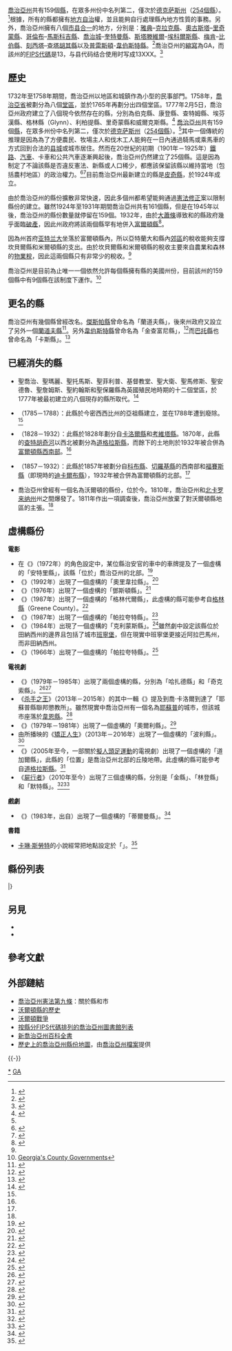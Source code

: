 {{NoteTA
|1=zh-tw:喬治亞; zh-hk:佐治亞;
|2=zh-tw:喬治; zh-hk:佐治;
}}
{{Infobox subdivision type
| name               = 喬治亞州各縣列表
| map                = {{Image label begin|image=Georgia_Locator_Map.PNG|width={{{width|300}}}|float={{{float|none}}}}}
{{Image label|x=205|y=242|scale={{{width|300}}}/300|font-size=80%|text=[[阿普林縣_(喬治亞州)|AP]]}}
{{Image label|x=171|y=277|scale={{{width|300}}}/300|font-size=80%|text=[[阿特金森縣_(喬治亞州)|AT]]}}
{{Image label|x=197|y=258|scale={{{width|300}}}/300|font-size=80%|text=[[培根縣_(喬治亞州)|BC]]}}
{{Image label|x= 75|y=273|scale={{{width|300}}}/300|font-size=80%|text=[[貝克縣_(喬治亞州)|BX]]}}
{{Image label|x=149|y=149|scale={{{width|300}}}/300|font-size=80%|text=[[鲍德温县_(佐治亚州)|BL]]}}
{{Image label|x=133|y= 56|scale={{{width|300}}}/300|font-size=80%|text=[[班克斯縣_(喬治亞州)|BA]]}}
{{Image label|x=119|y= 83|scale={{{width|300}}}/300|font-size=80%|text=[[巴羅縣_(喬治亞州)|BW]]}}
{{Image label|x= 52|y= 66|scale={{{width|300}}}/300|font-size=80%|text=[[巴托縣_(喬治亞州)|BR]]}}
{{Image label|x=151|y=243|scale={{{width|300}}}/300|font-size=80%|text=[[本希尔县_(佐治亚州)|BH]]}}
{{Image label|x=150|y=276|scale={{{width|300}}}/300|font-size=80%|text=[[贝林县_(佐治亚州)|BE]]}}
{{Image label|x=123|y=168|scale={{{width|300}}}/300|font-size=80%|text=[[比伯县_(佐治亚州)|BI]]}}
{{Image label|x=143|y=195|scale={{{width|300}}}/300|font-size=80%|text=[[布莱克利县_(佐治亚州)|BY]]}}
{{Image label|x=226|y=284|scale={{{width|300}}}/300|font-size=80%|text=[[布兰特利县_(佐治亚州)|BT]]}}
{{Image label|x=127|y=309|scale={{{width|300}}}/300|font-size=80%|text=[[布魯克斯縣_(喬治亞州)|BO]]}}
{{Image label|x=253|y=220|scale={{{width|300}}}/300|font-size=80%|text=[[布賴恩縣_(喬治亞州)|BN]]}}
{{Image label|x=240|y=199|scale={{{width|300}}}/300|font-size=80%|text=[[布洛克县_(佐治亚州)|BU]]}}
{{Image label|x=222|y=149|scale={{{width|300}}}/300|font-size=80%|text=[[伯克縣_(喬治亞州)|BK]]}}
{{Image label|x=106|y=135|scale={{{width|300}}}/300|font-size=80%|text=[[巴茨县_(佐治亚州)|BS]]}}
{{Image label|x= 64|y=260|scale={{{width|300}}}/300|font-size=80%|text=[[卡爾霍恩縣_(喬治亞州)|CU]]}}
{{Image label|x=242|y=303|scale={{{width|300}}}/300|font-size=80%|text=[[康登縣_(喬治亞州)|CM]]}}
{{Image label|x=219|y=197|scale={{{width|300}}}/300|font-size=80%|text=[[坎德勒县_(佐治亚州)|CZ]]}}
{{Image label|x= 38|y=114|scale={{{width|300}}}/300|font-size=80%|text=[[卡洛爾縣_(喬治亞州)|CL]]}}
{{Image label|x= 35|y= 18|scale={{{width|300}}}/300|font-size=80%|text=[[卡图萨县_(佐治亚州)|CT]]}}
{{Image label|x=214|y=304|scale={{{width|300}}}/300|font-size=80%|text=[[查尔顿县_(佐治亚州)|CR]]}}
{{Image label|x=276|y=226|scale={{{width|300}}}/300|font-size=80%|text=[[查塔姆縣_(喬治亞州)|CH]]}}
{{Image label|x= 55|y=203|scale={{{width|300}}}/300|font-size=80%|text=[[查塔胡其縣_(喬治亞州)|CE]]}}
{{Image label|x= 22|y= 48|scale={{{width|300}}}/300|font-size=80%|text=[[查圖加縣_(喬治亞州)|CG]]}}
{{Image label|x= 74|y= 66|scale={{{width|300}}}/300|font-size=80%|text=[[切羅基縣_(喬治亞州)|CK]]}}
{{Image label|x=141|y= 86|scale={{{width|300}}}/300|font-size=80%|text=[[雅典-克拉克縣|CA]]}}
{{Image label|x= 46|y=257|scale={{{width|300}}}/300|font-size=80%|text=[[克莱县_(佐治亚州)|CY]]}}
{{Image label|x= 82|y=115|scale={{{width|300}}}/300|font-size=80%|text=[[克莱顿县_(佐治亚州)|CN]]}}
{{Image label|x=180|y=300|scale={{{width|300}}}/300|font-size=80%|text=[[克林奇县_(佐治亚州)|CI]]}}
{{Image label|x= 67|y= 87|scale={{{width|300}}}/300|font-size=80%|text=[[科布縣|CO]]}}
{{Image label|x=174|y=259|scale={{{width|300}}}/300|font-size=80%|text=[[科菲县_(佐治亚州)|CF]]}}
{{Image label|x=116|y=284|scale={{{width|300}}}/300|font-size=80%|text=[[科尔奎特县_(佐治亚州)|CQ]]}}
{{Image label|x=208|y=116|scale={{{width|300}}}/300|font-size=80%|text=[[哥倫比亞縣_(喬治亞州)|CB]]}}
{{Image label|x=138|y=289|scale={{{width|300}}}/300|font-size=80%|text=[[庫克縣_(喬治亞州)|CX]]}}
{{Image label|x= 55|y=129|scale={{{width|300}}}/300|font-size=80%|text=[[考维塔县_(佐治亚州)|CW]]}}
{{Image label|x=105|y=175|scale={{{width|300}}}/300|font-size=80%|text=[[克勞福德縣_(喬治亞州)|CD]]}}
{{Image label|x=117|y=232|scale={{{width|300}}}/300|font-size=80%|text=[[克里斯普县_(佐治亚州)|CP]]}}
{{Image label|x= 12|y= 19|scale={{{width|300}}}/300|font-size=80%|text=[[戴德縣_(喬治亞州)|DD]]}}
{{Image label|x= 92|y= 52|scale={{{width|300}}}/300|font-size=80%|text=[[道生縣_(喬治亞州)|DW]]}}
{{Image label|x= 68|y=306|scale={{{width|300}}}/300|font-size=80%|text=[[第開特縣_(喬治亞州)|DR]]}}
{{Image label|x= 90|y=100|scale={{{width|300}}}/300|font-size=80%|text=[[迪卡尔布县_(乔治亚州)|DA]]}}
{{Image label|x=154|y=216|scale={{{width|300}}}/300|font-size=80%|text=[[道奇縣_(喬治亞州)|DG]]}}
{{Image label|x=115|y=215|scale={{{width|300}}}/300|font-size=80%|text=[[杜利县_(佐治亚州)|DY]]}}
{{Image label|x= 89|y=259|scale={{{width|300}}}/300|font-size=80%|text=[[多尔蒂县_(佐治亚州)|DU]]}}
{{Image label|x= 56|y=104|scale={{{width|300}}}/300|font-size=80%|text=[[道格拉斯縣_(喬治亞州)|DO]]}}
{{Image label|x= 49|y=272|scale={{{width|300}}}/300|font-size=80%|text=[[厄尔利县_(佐治亚州)|ER]]}}
{{Image label|x=166|y=318|scale={{{width|300}}}/300|font-size=80%|text=[[埃科爾斯縣_(喬治亞州)|EC]]}}
{{Image label|x=265|y=201|scale={{{width|300}}}/300|font-size=80%|text=[[埃芬漢縣_(喬治亞州)|EF]]}}
{{Image label|x=173|y= 74|scale={{{width|300}}}/300|font-size=80%|text=[[艾伯特縣_(喬治亞州)|EB]]}}
{{Image label|x=204|y=183|scale={{{width|300}}}/300|font-size=80%|text=[[伊曼紐爾縣_(喬治亞州)|EM]]}}
{{Image label|x=231|y=215|scale={{{width|300}}}/300|font-size=80%|text=[[埃文斯縣_(喬治亞州)|EV]]}}
{{Image label|x= 81|y= 17|scale={{{width|300}}}/300|font-size=80%|text=[[范寧縣_(喬治亞州)|FN]]}}
{{Image label|x= 74|y=126|scale={{{width|300}}}/300|font-size=80%|text=[[費耶特縣_(喬治亞州)|FY]]}}
{{Image label|x= 31|y= 66|scale={{{width|300}}}/300|font-size=80%|text=[[弗洛伊德縣_(喬治亞州)|FL]]}}
{{Image label|x= 95|y= 67|scale={{{width|300}}}/300|font-size=80%|text=[[福賽斯縣_(喬治亞州)|FO]]}}
{{Image label|x=149|y= 57|scale={{{width|300}}}/300|font-size=80%|text=[[富蘭克林縣_(喬治亞州)|FK]]}}
{{Image label|x= 75|y=102|scale={{{width|300}}}/300|font-size=80%|text=[[富爾頓縣_(喬治亞州)|FU]]}}
{{Image label|x= 77|y= 33|scale={{{width|300}}}/300|font-size=80%|text=[[吉爾默縣_(喬治亞州)|GI]]}}
{{Image label|x=186|y=138|scale={{{width|300}}}/300|font-size=80%|text=[[格拉斯卡克縣_(喬治亞州)|GL]]}}
{{Image label|x=250|y=281|scale={{{width|300}}}/300|font-size=80%|text=[[格林縣_(喬治亞州)_(1777年)|GN]]}}
{{Image label|x= 49|y= 47|scale={{{width|300}}}/300|font-size=80%|text=[[戈登縣_(喬治亞州)|GO]]}}
{{Image label|x= 89|y=307|scale={{{width|300}}}/300|font-size=80%|text=[[格雷迪縣_(喬治亞州)|GR]]}}
{{Image label|x=154|y=113|scale={{{width|300}}}/300|font-size=80%|text=[[格林縣_(喬治亞州)_(1786年)|GE]]}}
{{Image label|x= 99|y= 87|scale={{{width|300}}}/300|font-size=80%|text=[[格威内特县_(乔治亚州)|GW]]}}
{{Image label|x=131|y= 39|scale={{{width|300}}}/300|font-size=80%|text=[[哈伯沙姆縣_(喬治亞州)|HM]]}}
{{Image label|x=116|y= 60|scale={{{width|300}}}/300|font-size=80%|text=[[霍爾縣_(喬治亞州)|HL]]}}
{{Image label|x=164|y=134|scale={{{width|300}}}/300|font-size=80%|text=[[漢考克縣_(喬治亞州)|HK]]}}
{{Image label|x= 30|y= 97|scale={{{width|300}}}/300|font-size=80%|text=[[哈拉爾森縣_(喬治亞州)|HR]]}}
{{Image label|x= 48|y=173|scale={{{width|300}}}/300|font-size=80%|text=[[哈里斯縣_(喬治亞州)|HS]]}}
{{Image label|x=166|y= 58|scale={{{width|300}}}/300|font-size=80%|text=[[哈特縣_(喬治亞州)|HA]]}}
{{Image label|x= 35|y=133|scale={{{width|300}}}/300|font-size=80%|text=[[赫德縣_(喬治亞州)|HE]]}}
{{Image label|x= 95|y=123|scale={{{width|300}}}/300|font-size=80%|text=[[亨利县_(佐治亚州)|HY]]}}
{{Image label|x=124|y=195|scale={{{width|300}}}/300|font-size=80%|text=[[休斯敦县_(佐治亚州)|HT]]}}
{{Image label|x=148|y=257|scale={{{width|300}}}/300|font-size=80%|text=[[歐文縣_(喬治亞州)|IR]]}}
{{Image label|x=129|y= 72|scale={{{width|300}}}/300|font-size=80%|text=[[杰克逊县_(佐治亚州)|JK]]}}
{{Image label|x=123|y=132|scale={{{width|300}}}/300|font-size=80%|text=[[傑斯帕縣_(喬治亞州)|JA]]}}
{{Image label|x=184|y=241|scale={{{width|300}}}/300|font-size=80%|text=[[傑夫·戴維斯縣_(喬治亞州)|JD]]}}
{{Image label|x=199|y=150|scale={{{width|300}}}/300|font-size=80%|text=[[傑佛遜縣_(喬治亞州)|JF]]}}
{{Image label|x=226|y=170|scale={{{width|300}}}/300|font-size=80%|text=[[詹金斯縣|JS]]}}
{{Image label|x=186|y=175|scale={{{width|300}}}/300|font-size=80%|text=[[約翰遜縣_(喬治亞州)|JH]]}}
{{Image label|x=130|y=152|scale={{{width|300}}}/300|font-size=80%|text=[[瓊斯縣_(喬治亞州)|JO]]}}
{{Image label|x= 95|y=149|scale={{{width|300}}}/300|font-size=80%|text=[[拉馬爾縣_(喬治亞州)|LR]]}}
{{Image label|x=159|y=295|scale={{{width|300}}}/300|font-size=80%|text=[[拉尼爾縣_(喬治亞州)|LN]]}}
{{Image label|x=168|y=194|scale={{{width|300}}}/300|font-size=80%|text=[[勞倫斯縣_(喬治亞州)|LS]]}}
{{Image label|x= 95|y=243|scale={{{width|300}}}/300|font-size=80%|text=[[李縣_(喬治亞州)|LE]]}}
{{Image label|x=257|y=238|scale={{{width|300}}}/300|font-size=80%|text=[[利柏提縣_(喬治亞州)|LI]]}}
{{Image label|x=198|y= 99|scale={{{width|300}}}/300|font-size=80%|text=[[林肯縣_(喬治亞州)|LC]]}}
{{Image label|x=239|y=244|scale={{{width|300}}}/300|font-size=80%|text=[[朗縣_(喬治亞州)|LG]]}}
{{Image label|x=146|y=315|scale={{{width|300}}}/300|font-size=80%|text=[[朗茲縣_(喬治亞州)|LW]]}}
{{Image label|x=103|y= 42|scale={{{width|300}}}/300|font-size=80%|text=[[蘭普金縣_(喬治亞州)|LU]]}}
{{Image label|x=100|y=200|scale={{{width|300}}}/300|font-size=80%|text=[[梅肯縣_(喬治亞州)|MA]]}}
{{Image label|x=150|y= 74|scale={{{width|300}}}/300|font-size=80%|text=[[麥迪遜縣_(喬治亞州)|MD]]}}
{{Image label|x= 70|y=200|scale={{{width|300}}}/300|font-size=80%|text=[[馬里昂縣_(喬治亞州)|MR]]}}
{{Image label|x=194|y=121|scale={{{width|300}}}/300|font-size=80%|text=[[麥克達菲縣_(喬治亞州)|MF]]}}
{{Image label|x=258|y=263|scale={{{width|300}}}/300|font-size=80%|text=[[麥金托什縣_(喬治亞州)|MC]]}}
{{Image label|x= 59|y=152|scale={{{width|300}}}/300|font-size=80%|text=[[梅里韋瑟縣_(喬治亞州)|MW]]}}
{{Image label|x= 60|y=286|scale={{{width|300}}}/300|font-size=80%|text=[[米勒縣_(喬治亞州)|MI]]}}
{{Image label|x= 92|y=283|scale={{{width|300}}}/300|font-size=80%|text=[[米切爾縣_(喬治亞州)|ML]]}}
{{Image label|x=109|y=154|scale={{{width|300}}}/300|font-size=80%|text=[[門羅縣_(喬治亞州)|MO]]}}
{{Image label|x=190|y=211|scale={{{width|300}}}/300|font-size=80%|text=[[蒙哥馬利縣_(喬治亞州)|MY]]}}
{{Image label|x=132|y=113|scale={{{width|300}}}/300|font-size=80%|text=[[摩根縣_(喬治亞州)|MG]]}}
{{Image label|x= 58|y= 23|scale={{{width|300}}}/300|font-size=80%|text=[[莫雷縣_(喬治亞州)|MU]]}}
{{Image label|x= 51|y=190|scale={{{width|300}}}/300|font-size=80%|text=[[馬斯科吉縣_(喬治亞州)|ME]]}}
{{Image label|x=112|y=115|scale={{{width|300}}}/300|font-size=80%|text=[[牛頓縣_(喬治亞州)|NE]]}}
{{Image label|x=137|y= 96|scale={{{width|300}}}/300|font-size=80%|text=[[奧康尼縣_(喬治亞州)|OC]]}}
{{Image label|x=156|y= 92|scale={{{width|300}}}/300|font-size=80%|text=[[奧格爾索普縣_(喬治亞州)|OG]]}}
{{Image label|x= 51|y= 90|scale={{{width|300}}}/300|font-size=80%|text=[[保爾丁縣_(喬治亞州)|PA]]}}
{{Image label|x=114|y=186|scale={{{width|300}}}/300|font-size=80%|text=[[皮奇縣_(喬治亞州)|PE]]}}
{{Image label|x= 76|y= 50|scale={{{width|300}}}/300|font-size=80%|text=[[皮肯斯縣_(喬治亞州)|PI]]}}
{{Image label|x=210|y=272|scale={{{width|300}}}/300|font-size=80%|text=[[皮爾斯縣_(喬治亞州)|PR]]}}
{{Image label|x= 79|y=148|scale={{{width|300}}}/300|font-size=80%|text=[[派克縣_(喬治亞州)|PK]]}}
{{Image label|x= 30|y= 83|scale={{{width|300}}}/300|font-size=80%|text=[[波爾克縣_(喬治亞州)|PO]]}}
{{Image label|x=135|y=210|scale={{{width|300}}}/300|font-size=80%|text=[[普瓦斯基縣_(喬治亞州)|PU]]}}
{{Image label|x=139|y=133|scale={{{width|300}}}/300|font-size=80%|text=[[普特南縣_(喬治亞州)|PM]]}}
{{Image label|x= 40|y=235|scale={{{width|300}}}/300|font-size=80%|text=[[奎特曼縣_(喬治亞州)|QU]]}}
{{Image label|x=137|y= 21|scale={{{width|300}}}/300|font-size=80%|text=[[雷本縣_(喬治亞州)|RA]]}}
{{Image label|x= 57|y=243|scale={{{width|300}}}/300|font-size=80%|text=[[蘭道夫縣_(喬治亞州)|RH]]}}
{{Image label|x=221|y=128|scale={{{width|300}}}/300|font-size=80%|text=[[奧古斯塔-里奇蒙縣_(喬治亞州)|RI]]}}
{{Image label|x=101|y=108|scale={{{width|300}}}/300|font-size=80%|text=[[羅克代爾縣_(喬治亞州)|RO]]}}
{{Image label|x= 83|y=209|scale={{{width|300}}}/300|font-size=80%|text=[[施萊縣_(喬治亞州)|SH]]}}
{{Image label|x=246|y=172|scale={{{width|300}}}/300|font-size=80%|text=[[斯克里文縣_(喬治亞州)|SN]]}}
{{Image label|x= 50|y=299|scale={{{width|300}}}/300|font-size=80%|text=[[塞米諾爾縣_(喬治亞州)|SE]]}}
{{Image label|x= 87|y=136|scale={{{width|300}}}/300|font-size=80%|text=[[斯波爾丁縣_(喬治亞州)|SP]]}}
{{Image label|x=148|y= 43|scale={{{width|300}}}/300|font-size=80%|text=[[斯蒂芬斯縣_(喬治亞州)|ST]]}}
{{Image label|x= 51|y=222|scale={{{width|300}}}/300|font-size=80%|text=[[斯圖爾特縣_(喬治亞州)|SW]]}}
{{Image label|x= 91|y=223|scale={{{width|300}}}/300|font-size=80%|text=[[薩姆特縣_(喬治亞州)|SU]]}}
{{Image label|x= 71|y=176|scale={{{width|300}}}/300|font-size=80%|text=[[塔爾博特縣_(喬治亞州)|TA]]}}
{{Image label|x=172|y=114|scale={{{width|300}}}/300|font-size=80%|text=[[托利弗縣_(喬治亞州)|TL]]}}
{{Image label|x=221|y=227|scale={{{width|300}}}/300|font-size=80%|text=[[塔特納爾縣_(喬治亞州)|TT]]}}
{{Image label|x= 87|y=187|scale={{{width|300}}}/300|font-size=80%|text=[[泰勒縣_(喬治亞州)|TR]]}}
{{Image label|x=168|y=231|scale={{{width|300}}}/300|font-size=80%|text=[[特爾費爾縣_(喬治亞州)|TF]]}}
{{Image label|x= 77|y=242|scale={{{width|300}}}/300|font-size=80%|text=[[特勒爾縣_(喬治亞州)|TE]]}}
{{Image label|x=109|y=308|scale={{{width|300}}}/300|font-size=80%|text=[[托馬斯縣_(喬治亞州)|TH]]}}
{{Image label|x=133|y=265|scale={{{width|300}}}/300|font-size=80%|text=[[蒂夫特縣_(喬治亞州)|TI]]}}
{{Image label|x=204|y=221|scale={{{width|300}}}/300|font-size=80%|text=[[圖姆斯縣_(喬治亞州)|TS]]}}
{{Image label|x=119|y= 17|scale={{{width|300}}}/300|font-size=80%|text=[[湯斯縣_(喬治亞州)|TO]]}}
{{Image label|x=190|y=196|scale={{{width|300}}}/300|font-size=80%|text=[[特魯特倫縣_(喬治亞州)|TU]]}}
{{Image label|x= 41|y=153|scale={{{width|300}}}/300|font-size=80%|text=[[特魯普縣_(喬治亞州)|TP]]}}
{{Image label|x=125|y=247|scale={{{width|300}}}/300|font-size=80%|text=[[特納縣_(喬治亞州)|TN]]}}
{{Image label|x=136|y=179|scale={{{width|300}}}/300|font-size=80%|text=[[特維格縣_(喬治亞州)|TW]]}}
{{Image label|x=105|y= 24|scale={{{width|300}}}/300|font-size=80%|text=[[猶尼昂縣_(喬治亞州)|UN]]}}
{{Image label|x= 86|y=163|scale={{{width|300}}}/300|font-size=80%|text=[[阿普森县_(佐治亚州)|UP]]}}
{{Image label|x= 23|y= 33|scale={{{width|300}}}/300|font-size=80%|text=[[沃克縣_(喬治亞州)|WA]]}}
{{Image label|x=117|y= 98|scale={{{width|300}}}/300|font-size=80%|text=[[沃尔顿县_(佐治亚州)|WN]]}}
{{Image label|x=195|y=287|scale={{{width|300}}}/300|font-size=80%|text=[[韋爾縣_(喬治亞州)|WE]]}}
{{Image label|x=179|y=126|scale={{{width|300}}}/300|font-size=80%|text=[[沃倫縣_(喬治亞州)|WR]]}}
{{Image label|x=173|y=157|scale={{{width|300}}}/300|font-size=80%|text=[[華盛頓縣_(喬治亞州)|WG]]}}
{{Image label|x=228|y=260|scale={{{width|300}}}/300|font-size=80%|text=[[韋恩縣_(喬治亞州)|WY]]}}
{{Image label|x= 70|y=225|scale={{{width|300}}}/300|font-size=80%|text=[[韋伯斯特縣_(喬治亞州)|WB]]}}
{{Image label|x=180|y=221|scale={{{width|300}}}/300|font-size=80%|text=[[惠勒縣_(喬治亞州)|WL]]}}
{{Image label|x=116|y= 33|scale={{{width|300}}}/300|font-size=80%|text=[[懷特縣_(喬治亞州)|WH]]}}
{{Image label|x= 41|y= 29|scale={{{width|300}}}/300|font-size=80%|text=[[惠特菲爾德縣_(喬治亞州)|WD]]}}
{{Image label|x=137|y=227|scale={{{width|300}}}/300|font-size=80%|text=[[威爾科克斯縣_(喬治亞州)|WI]]}}
{{Image label|x=177|y= 99|scale={{{width|300}}}/300|font-size=80%|text=[[威爾克斯縣_(喬治亞州)|WS]]}}
{{Image label|x=152|y=169|scale={{{width|300}}}/300|font-size=80%|text=[[威爾金森縣_(喬治亞州)|WK]]}}

{{Image label|x=112|y=263|scale={{{width|300}}}/300|font-size=80%|text=[[沃思縣_(喬治亞州)|WO]]}}

{{Image label end}}
| category           =
| territory          = [[喬治亞州|喬治亞州]]
| start_date         =
| current_number     = 159
| number_date        =
| population_range   =  最多：1,041,423（[[富爾頓縣_(喬治亞州)|富爾頓縣]]）<br />最少：1,680（[[托利弗縣_(喬治亞州)|托利弗縣]]）<br />平均：64,845（2016年）
| area_range         =  最大：{{Convert|908|sqmi}}（[[韋爾縣_(喬治亞州)|韋爾縣]]）<br />最小：{{Convert|121|sqmi}}（[[雅典-克拉克縣|雅典-克拉克縣]]）<br />平均：{{Convert|373.7|sqmi}}
| government         = [[地方政府|地方政府]]
| subdivision        = 城市、市鎮、非建制地區、[[普查规定居民点|普查规定居民点]]
}}

[[喬治亞州|喬治亞州]]共有159個[[县_(美国)|縣]]，在眾多州份中名列第二，僅次於[[德克萨斯州|德克萨斯州]]（[[得克萨斯州行政区划|254個縣]]）。<ref name="Counties">{{cite book |url=https://books.google.com/books?id=REtEXQNWq6MC&lpg=PP1&pg=PA215#v=onepage&q&f=false |title=Historical Gazetteer of the United States |publisher=Routledge |date=2013-05-13 |accessdate=2013-11-30 |author=Hellmann, Paul T. |pages=215 |archive-date=2014-01-04 |archive-url=https://web.archive.org/web/20140104160438/http://books.google.com/books?id=REtEXQNWq6MC&lpg=PP1&pg=PA215#v=onepage&q&f=false |dead-url=no }}</ref>根據{{tsl|en|Georgia State Constitution|喬治亞州憲法}}，所有的縣都擁有[[自治地方|地方自治]]權，並且能夠自行處理縣內地方性質的事務。另外，喬治亞州擁有八個[[市县合一|市县合一]]的地方，分別是：[[雅典_(喬治亞州)|雅典]]–[[雅典-克拉克縣|克拉克縣]]、[[奥古斯塔_(佐治亚州)|奧古斯塔]]–[[奧古斯塔-里奇蒙縣_(喬治亞州)|里奇蒙縣]]、[[哥伦布_(佐治亚州)|哥倫布]]–[[馬斯科吉縣_(喬治亞州)|馬斯科吉縣]]、[[喬治城_(喬治亞州)|喬治城]]–[[奎特曼縣_(喬治亞州)|奎特曼縣]]、[[斯塔滕維爾|斯塔滕維爾]]–[[埃科爾斯縣_(喬治亞州)|埃科爾斯縣]]、[[梅肯_(喬治亞州)|梅肯]]–[[比伯县_(佐治亚州)|比伯縣]]、[[刻西塔_(喬治亞州)|刻西塔]]–[[查塔胡其縣_(喬治亞州)|查塔胡其縣]]以及[[普雷斯頓_(喬治亞州)|普雷斯頓]]-[[韋伯斯特縣_(喬治亞州)|韋伯斯特縣]]。<ref>{{cite web |url=https://www.nlc.org/list-of-consolidated-city-county-governments |title=List of Consolidated City-County Governments |accessdate=2019-07-23 |archive-date=2019-05-17 |archive-url=https://web.archive.org/web/20190517182304/https://www.nlc.org/list-of-consolidated-city-county-governments |dead-url=no }}</ref>喬治亞州的[[美國各州縮寫列表|縮寫]]為GA，而該州的[[聯邦資訊處理標準|FIPS代碼]]是13，与县代码结合使用时写成13XXX。<ref>{{cite web |url=https://www.nrcs.usda.gov/wps/portal/nrcs/detail/?cid=nrcs143_013696 |title=State FIPS Codes |access-date=2019-08-22 |archive-date=2021-10-19 |archive-url=https://web.archive.org/web/20211019170657/https://www.nrcs.usda.gov/wps/portal/nrcs/detail/?cid=nrcs143_013696 }}</ref>

== 歷史 ==
1732年至1758年期間，喬治亞州以地區和城鎮作為小型的民事部門。1758年，[[佐治亞省|喬治亞省]]被劃分為八個[[堂區|堂區]]，並於1765年再劃分出四個堂區。1777年2月5日，喬治亞州政府建立了八個現今依然存在的縣，分別為伯克縣、康登縣、查特姆縣、埃芬漢縣、格林縣（Glynn）、利柏提縣、里奇蒙縣和威爾克斯縣。<ref>{{cite web |url=https://georgiainfo.galileo.usg.edu/topics/history/article/progressive-era-world-war-ii-1901-1945/a-brief-history-of-georgia-counties |title=Counties, Cities & Neighborhoods General County & City Topics Georgia's County Governments |accessdate=2019-07-23 |archive-date=2019-05-20 |archive-url=https://web.archive.org/web/20190520142551/https://georgiainfo.galileo.usg.edu/topics/history/article/progressive-era-world-war-ii-1901-1945/a-brief-history-of-georgia-counties |dead-url=no }}</ref>
[[喬治亞州|喬治亞州]]共有159個[[县_(美国)|縣]]，在眾多州份中名列第二，僅次於[[德克萨斯州|德克萨斯州]]（[[得克萨斯州行政区划|254個縣]]）。<ref name="Counties" />其中一個傳統的推理是因為為了方便農民、牧場主人和伐木工人能夠在一日內通過騎馬或乘馬車的方式回到合法的[[县城|县城]]或城市居住。然而在20世紀的初期（1901年－1925年）[[鐵路運輸|鐵路]]、[[汽车|汽車]]、卡車和公共汽車逐漸興起後，喬治亞州仍然建立了25個縣。這是因為{{tsl|en|County Unit System|縣單位制度}}制定了不論該縣是否違反憲法、新縣或人口稀少，都應該保留該縣以維持當地（包括農村地區）的政治權力。<ref>{{Cite news|url=https://www.wabe.org/why-ga-has-second-highest-number-counties-us/|title=Why Ga. Has The Second Highest Number Of Counties In The US|last=Stokes|first=Stephannie|date=2016-11-04|work=WABE|access-date=2018-11-10|archive-date=2018-11-10|archive-url=https://web.archive.org/web/20181110200232/https://www.wabe.org/why-ga-has-second-highest-number-counties-us/|dead-url=no}}</ref><ref name="Galileo">{{cite web|url=https://georgiainfo.galileo.usg.edu/topics/history/article/modern-georgia-1990-present/a-brief-history-of-georgia-counties|title=A Brief History of Georgia Counties|last=Jackson|first=Ed|date=|website=Georgia Info|archive-url=https://web.archive.org/web/20181110200134/https://georgiainfo.galileo.usg.edu/topics/history/article/modern-georgia-1990-present/a-brief-history-of-georgia-counties|archive-date=2018-11-10|dead-url=no|access-date=2018-11-10}}</ref>目前喬治亞州最新建立的縣是[[皮奇縣_(喬治亞州)|皮奇縣]]，於1924年成立。

由於喬治亞州的縣份擴散非常快速，因此多個州都希望能夠通過[[憲法修正|憲法修正]]案以限制縣份的建立。雖然1924年至1931年期間喬治亞州共有161個縣，但是在1945年以後，喬治亞州的縣份數量就停留在159個。1932年，由於[[大蕭條|大蕭條]]導致{{tsl|en|Campbell County, Georgia|坎貝爾縣 (喬治亞州)|坎貝爾縣}}和{{tsl|en|Milton County, Georgia|米爾頓縣 (喬治亞州)|米爾頓縣}}的縣政府幾乎面臨[[破產|破產]]，因此州政府將該兩個縣罕有地併入[[富爾頓縣_(喬治亞州)|富爾頓縣]]<ref name="Fulton">{{cite web|url=http://roadsidegeorgia.com/county/fulton.html|title=Fulton County From the editors of Roadside Georgia|author=<!--Staff writer(s); no by-line.-->|date=|website=Road Side Georgia|archive-url=https://web.archive.org/web/20190719054949/http://roadsidegeorgia.com/county/fulton.html|archive-date=2019-07-19|dead-url=no|access-date=}}</ref>。

因為州首府[[亚特兰大|亚特兰大]]坐落於富爾頓縣內，所以亞特蘭大和縣內[[郊區|郊區]]的稅收能夠支撐坎貝爾縣和米爾頓縣的支出。由於坎貝爾縣和米爾頓縣的稅收主要來自農業和森林的[[物業稅|物業稅]]，因此這兩個縣只有非常少的稅收。<ref name="Fulton" />

喬治亞州是目前為止唯一一個依然允許每個縣擁有縣{{tsl|en|sole commissioner|政府專員}}的美國州份，目前該州的159個縣中有9個縣在該制度下運作。<ref>[https://m.georgiaencyclopedia.org/articles/counties-cities-neighborhoods/georgias-county-governments%3famp Georgia's County Governments]</ref>

== 更名的縣 ==
喬治亞州有幾個縣曾經改名。[[傑斯帕縣_(喬治亞州)|傑斯帕縣]]曾命名為「蘭道夫縣」，後來州政府又設立了另外一個[[蘭道夫縣_(喬治亞州)|蘭道夫縣]]<ref>{{Cite web |url=https://georgiainfo.galileo.usg.edu/thisday/gahistory/12/10/randolph-county-renamed-jasper-county |title=Randolph County Renamed Jasper County - GeorgiaInfo |accessdate=2019-07-23 |archive-date=2020-02-05 |archive-url=https://web.archive.org/web/20200205005224/https://georgiainfo.galileo.usg.edu/thisday/gahistory/12/10/randolph-county-renamed-jasper-county |dead-url=no }}</ref>。另外[[韋伯斯特縣_(喬治亞州)|韋伯斯特縣]]曾命名為「金查富尼縣」，<ref>{{Cite web |url=http://www.webstercountyga.org/history.htm |title=History of Webster County Georgia - Preston - Webster County, GA |access-date=2019-07-23 |archive-url=https://web.archive.org/web/20190719153253/http://www.webstercountyga.org/history.htm |archive-date=2019-07-19 |dead-url=yes }}</ref>而[[巴托縣_(喬治亞州)|巴托縣]]也曾命名為「卡斯縣」。<ref>{{Cite web |url=https://georgiaencyclopedia.org/articles/counties-cities-neighborhoods/bartow-county%3famp |title=Bartow County, New Georgia Encyclopedia |accessdate=2019-07-23 |archive-date=2020-02-05 |archive-url=https://web.archive.org/web/20200205005234/https://www.georgiaencyclopedia.org/articles/counties-cities-neighborhoods/bartow-county?amp |dead-url=no }}</ref>

== 已經消失的縣==
*聖喬治、聖瑪麗、聖托馬斯、聖菲利普、基督教堂、聖大衛、聖馬修斯、聖安德魯、聖詹姆斯、聖約翰斯和聖保羅縣為英國殖民地時期的十二個堂區，於1777年被最初建立的八個現存的縣所取代。<ref name="Historical">{{Cite web |url=http://www.cviog.uga.edu/Projects/gainfo/histcountymaps/ |title=Historical Atlas of Georgia Counties |accessdate=2003-12-07 |archive-date=2003-12-07 |archive-url=https://web.archive.org/web/20031207110749/http://www.cviog.uga.edu/Projects/gainfo/histcountymaps/ |dead-url=no }}</ref>
*{{tsl|en|Bourbon County, Georgia|波旁縣 (喬治亞州)|波旁縣}}（1785－1788）：此縣於今密西西比州的亞祖縣建立，並在1788年遭到廢除。<ref name="Historical" />
*{{tsl|en|Campbell County, Georgia|坎貝爾縣 (喬治亞州)|坎貝爾縣}}（1828－1932）：此縣於1828年劃分自[[卡洛爾縣_(喬治亞州)|卡洛爾縣]]和[[考维塔县_(佐治亚州)|考維塔縣]]。1870年，此縣的[[查特胡奇河|查特胡奇河]]以西北被劃分為[[道格拉斯縣_(喬治亞州)|道格拉斯縣]]，而餘下的土地則於1932年被合併為[[南富爾頓_(喬治亞州)|富爾頓縣西南部]]。<ref name="Historical" />
*{{tsl|en|Milton County, Georgia|米爾頓縣 (喬治亞州)|米爾頓縣}}（1857－1932）：此縣於1857年被劃分自[[科布縣|科布縣]]、[[切羅基縣_(喬治亞州)|切羅基縣]]的西南部和[[福賽斯縣_(喬治亞州)|福賽斯縣]]（即現時的[[迪卡尔布县_(乔治亚州)|迪卡爾布縣]]），1932年被合併為富爾頓縣的北部。<ref name="Historical" />
*喬治亞州曾經有一個名為沃爾頓的縣份，位於今{{tsl|en|western North Carolina|北卡羅來納州西部}}。1810年，喬治亞州和[[北卡罗来纳州|北卡罗来纳州]]州之間爆發了{{tsl|en|Walton War|沃爾頓戰爭}}。1811年{{tsl|en|Ellicott Rock|伊利科特·羅克}}作出一項調查後，喬治亞州放棄了對沃爾頓縣地區的主張。<ref name="Historical" />

== 虛構縣份 ==

'''電影'''
*在《{{tsl|en|Deliverance|Deliverance}}》（1972年）的角色設定中，某位縣治安官的車中的車牌提及了一個虛構的「安特里縣」，該縣「位於」喬治亞州的北部。<ref>{{cite web|url=https://www.slaphappylarry.com/deliverance-film-study/amp/|title=Deliverance Film Study - Slap Happy Larry|accessdate=2019-07-31|archive-date=2019-07-31|archive-url=https://web.archive.org/web/20190731055143/https://www.slaphappylarry.com/deliverance-film-study/amp/|dead-url=no}}</ref>
*《{{tsl|en|Diggstown|Diggstown}}》（1992年）出現了一個虛構的「奧里韋拉縣」。<ref>{{cite web|url=https://www.markdemaria.com/fictionempire/home.asp?varPage=source&varSource=2656|title=Fiction Empire Dev - Diggstown|accessdate=2019-07-31|archive-date=2020-02-05|archive-url=https://web.archive.org/web/20200205005241/https://www.markdemaria.com/fictionempire/home.asp?varPage=source&varSource=2656|dead-url=no}}</ref>
*《{{tsl|en|Gator (film)|Gator (電影)|Gator}}》（1976年）出現了一個虛構的「鄧斯頓縣」。<ref>{{cite web|url=http://catalog.afi.com/Catalog/MovieDetails/57627|title=Films about the South: Gator|accessdate=2019-07-31|archive-date=2019-07-31|archive-url=https://web.archive.org/web/20190731055140/http://catalog.afi.com/Catalog/MovieDetails/57627|dead-url=no}}</ref>
*《{{tsl|en|Ghost Fever|Ghost Fever}}》（1987年）出現了一個虛構的「格林代爾縣」，此虛構的縣可能參考自[[格林縣_(喬治亞州)_(1786年)|格林縣]]（Greene County）。<ref>{{cite web|url=https://www.revolvy.com/page/Ghost-Fever|title=Films about the South: Gator|access-date=2019-07-31|archive-url=https://web.archive.org/web/20190731060642/https://www.revolvy.com/page/Ghost-Fever|archive-date=2019-07-31|dead-url=yes}}</ref>
*《{{tsl|en|Smokey Bites the Dust|Smokey Bites the Dust}}》（1987年）出現了一個虛構的「帕拉夸特縣」。<ref>{{cite web|url=https://www.markdemaria.com/fictionempire/home.asp?varPage=source&varSource=2666|title=Fiction Empire Dev - Mark DeMaria|accessdate=2019-07-31|archive-date=2020-02-05|archive-url=https://web.archive.org/web/20200205005256/https://www.markdemaria.com/fictionempire/home.asp?varPage=source&varSource=2666|dead-url=no}}</ref>
*《{{tsl|en|Tank (film)|Tank (電影)|Tank}}》（1984年）出現了一個虛構的「克利蒙斯縣」。<ref>{{cite web|url=https://imdb.com/title/tt0088224/plotsummary|title=Tank (1984) - Plot Summary - IMDb|accessdate=2019-07-31|archive-date=2020-02-05|archive-url=https://web.archive.org/web/20200205005303/https://www.imdb.com/title/tt0088224/plotsummary|dead-url=no}}</ref>雖然劇中設定該縣位於田納西州的邊界且包括了城市[[班寧堡|班寧堡]]，但在現實中班寧堡更接近阿拉巴馬州，而非田納西州。
*《{{tsl|en|The Ugly Dachshund|The Ugly Dachshund}}》（1966年）出現了一個虛構的「帕拉夸特縣」。<ref name="IPFS">{{cite web|url=https://site.extension.uga.edu/tattnall/2018/02/upcoming-changes-to-paraquat-label/|title=Tattnall County Extension | Upcoming Changes to Paraquat Label - University of Georgia|accessdate=2019-07-31|archive-date=2019-07-31|archive-url=https://web.archive.org/web/20190731055141/https://site.extension.uga.edu/tattnall/2018/02/upcoming-changes-to-paraquat-label/|dead-url=no}}</ref>

'''電視劇'''
*《{{tsl|en|The Dukes of Hazzard|The Dukes of Hazzard}}》（1979年－1985年）出現了兩個虛構的縣，分別為「哈扎德縣」和「奇克索縣」。<ref>{{Cite news|url=https://www.ajc.com/news/local/burt-reynolds-considered-georgia-his-good-luck-state/EzWEk99r2nlkWoWfPrvSjI/|title=Burt Reynolds considered Georgia his ‘good luck state’|last=Brett|first=Jennifer|date=2018-06-06|work=The Atlanta Journal-Constitution|access-date=2018-11-10|archive-date=2018-11-11|archive-url=https://web.archive.org/web/20181111000349/https://www.ajc.com/news/local/burt-reynolds-considered-georgia-his-good-luck-state/EzWEk99r2nlkWoWfPrvSjI/|dead-url=no}}</ref><ref>{{Cite news|url=https://www.neatorama.com/2011/05/04/23-facts-you-might-not-know-about-the-dukes-of-hazzard/|title=23 Facts You Might Not Know about The Dukes of Hazzard|last=Farrier|first=John|date=2011-05-04|work=Neatorama|access-date=2018-11-10|archive-date=2018-11-11|archive-url=https://web.archive.org/web/20181111043700/https://www.neatorama.com/2011/05/04/23-facts-you-might-not-know-about-the-dukes-of-hazzard/|dead-url=no}}</ref>
*《[[杀手之王|杀手之王]]》（2013年－2015年）的其中一輯《{{tsl|en|The Following (season 1)|殺手之王 (第一輯)|Let Me Go}}》提及到喬·卡洛爾到達了「耶蘇普縣聯邦懲教所」。雖然現實中喬治亞州有一個名為[[耶蘇普_(喬治亞州)|耶蘇普]]的城市，但該城市座落於[[韋恩縣_(喬治亞州)|韋恩縣]]。<ref>{{cite web|url=https://www.amazon.com/Jessup-County-Secret-Rebecca-Davidson/dp/0741437929|title=The Jessup County Secret|accessdate=2019-07-31|archive-date=2020-02-05|archive-url=https://web.archive.org/web/20200205005325/https://www.amazon.com/Jessup-County-Secret-Rebecca-Davidson/dp/0741437929|dead-url=no}}</ref>
* 《{{tsl|en|The Misadventures of Sheriff Lobo|The Misadventures of Sheriff Lobo}}》（1979年－1981年）出現了一個虛構的「奧爾利縣」。<ref>{{cite web|url=https://imdb.com/title/tt0078658/|title=The Misadventures of Sheriff Lobo (TV Series 1979– ) - IMDb|accessdate=2019-07-31|archive-date=2019-06-29|archive-url=https://web.archive.org/web/20190629090341/https://www.imdb.com/title/tt0078658/|dead-url=no}}</ref>
*由{{tsl|en|SundanceTV|SundanceTV}}所播映的《[[矯正人生|矯正人生]]》（2013年－2016年）出現了一個虛構的「波利縣」。<ref>{{cite web|url=https://tv.avclub.com/rectify-always-there-sexual-peeling-1798176562/amp|title=Rectify: “Always There”/“Sexual Peeling” - TV Club - The AV Club|accessdate=2019-07-31|archive-date=2019-07-31|archive-url=https://web.archive.org/web/20190731055139/https://tv.avclub.com/rectify-always-there-sexual-peeling-1798176562/amp|dead-url=no}}</ref>
*《{{tsl|en|Squidbillies||Squidbillies}}》（2005年至今，一部關於[[擬人論|擬人]][[头足纲|頭足運動]]的電視劇）出現了一個虛構的「道加爾縣」，此縣的「位置」是喬治亞州北部的丘陵地帶。此虛構的縣可能參考自[[道格拉斯縣_(喬治亞州)|道格拉斯縣]]。<ref>{{Cite news|url=http://eclipsemagazine.com/creators-dave-willis-and-jim-fortier-chat-about-adult-swims-squidbillies/|title=Creators Dave Willis and Jim Fortier chat about Adult Swim's Squidbillies|last=Bofill|first=Lora|date=2014-09-29|work=Eclipse Magazine|access-date=2018-11-10|archive-date=2018-09-07|archive-url=https://web.archive.org/web/20180907111956/http://eclipsemagazine.com/creators-dave-willis-and-jim-fortier-chat-about-adult-swims-squidbillies/|dead-url=no}}</ref>
*《[[屍行者|屍行者]]》（2010年至今）出現了三個虛構的縣，分別是「金縣」、「林登縣」和「默特縣」。<ref>{{Cite news|url=https://www.baltimoresun.com/entertainment/tv/tv-lust/bal-the-walking-dead-recap-episode-210-18-miles-out-20120226-story.html|title='The Walking Dead' recap, episode 210: '18 Miles Out'|last=Conrad|first=Andrew|date=2012-02-26|work=The Baltimore Sun|access-date=2018-11-10|archive-url=https://web.archive.org/web/20181111000255/https://www.baltimoresun.com/entertainment/tv/tv-lust/bal-the-walking-dead-recap-episode-210-18-miles-out-20120226-story.html|archive-date=2018-11-11|dead-url=yes}}</ref><ref>{{Cite news|url=http://cinemarchaeologist.blogspot.com/2013/03/walking-dead-23.html|title=The Geography of The Walking Dead|last=Riddle|first=J|date=2013-03-07|work=Cinema Archaeologist|access-date=2018-11-10|archive-date=2018-11-11|archive-url=https://web.archive.org/web/20181111000335/http://cinemarchaeologist.blogspot.com/2013/03/walking-dead-23.html|dead-url=no}}</ref>

'''戲劇'''
*《{{tsl|en|The Foreigner (play)|The Foreigner (戲劇)|The Foreigner}}》（1983年，出自{{tsl|en|Larry Shue|拉里·舒伊}}）出現了一個虛構的「蒂爾曼縣」。<ref>{{cite web|url=https://www.cowichanvalleycitizen.com/entertainment/once-the-foreigner-arrives-everything-changes-in-tilghman-county-georgia/amp/|title=Once 'The Foreigner' arrives, everything changes in Tilghman County, Georgia|accessdate=2019-07-31|archive-date=2019-07-31|archive-url=https://web.archive.org/web/20190731055141/https://www.cowichanvalleycitizen.com/entertainment/once-the-foreigner-arrives-everything-changes-in-tilghman-county-georgia/amp/|dead-url=no}}</ref>

'''書籍'''
*[[卡琳·斯勞特|卡琳·斯勞特]]的小說經常把地點設定於「{{tsl|en|Grant County, Georgia|格蘭特縣 (喬治亞州)|格蘭特縣}}」。<ref>{{cite web|url=https://www.karinslaughter.com/grant-county-series|title=GRANT COUNTY SERIES — Karin Slaughter|accessdate=2019-07-31|archive-date=2019-07-31|archive-url=https://web.archive.org/web/20190731055141/https://www.karinslaughter.com/grant-county-series|dead-url=no}}</ref>

== 縣份列表 ==
{{Countytabletop
| region_width      = 120px
| fips_ref          = <ref name="FIPS">{{cite web |url=http://www.epa.gov/enviro/html/codes/ga.html |title=EPA County FIPS Code Listing |work=EPA.gov |accessdate=2008-02-23 |archive-date=2009-11-15 |archive-url=https://web.archive.org/web/20091115111951/http://www.epa.gov/enviro/html/codes/ga.html |dead-url=no }}</ref>
| region_seat_width = 80px
| region_seat_title = 縣治
| region_seat_ref   = <ref name="NACO">{{cite web|url=http://www.naco.org/Template.cfm?Section=Find_a_County&Template=/cffiles/counties/state.cfm&state.cfm&statecode=GA|title=NACo – Find a county|author=National Association of Counties|accessdate=2008-04-30|archive-url=https://web.archive.org/web/20080518144117/http://www.naco.org/Template.cfm?Section=Find_a_County&Template=%2Fcffiles%2Fcounties%2Fstate.cfm&state.cfm&statecode=GA|archive-date=2008-05-18|dead-url=yes|df=}}</ref>
| data2_width       = 80px
| data2_title       = 成立日期
| data2_ref         = <ref name="NACO" />
| data3_width       = 120px
| data3_title       = 拆分自
| data3_ref         = <ref name="NGE">{{cite web|url=http://www.newgeorgiaencyclopedia.org/nge/Categories.jsp?path=/CitiesCounties/Counties#/CitiesCounties/Counties|title=New Georgia Encyclopedia|accessdate=2008-06-18|archive-url=https://web.archive.org/web/20110526195703/http://www.newgeorgiaencyclopedia.org/nge/Categories.jsp?path=%2FCitiesCounties%2FCounties#/CitiesCounties/Counties|archive-date=2011-05-26|dead-url=yes|df=}}</ref>
| data4_width       = 150px
| data4_unsortable  = yes
| data4_title       = 辭源
| data4_ref         = <ref name="NGE" />
| data5_width       = 80px
| data5_title       = 人口密度
| population_ref    = <small>（2012年）</small><ref name=USCB_Pop>{{cite web|title=Annual Estimates of the Resident Population: April 1, 2010 to July 1, 2012|url=http://factfinder2.census.gov|work=U.S. Census Bureau, Population Division|accessdate=2014-01-10|archive-date=2013-09-11|archive-url=https://web.archive.org/web/20130911234518/http://factfinder2.census.gov/|dead-url=no}}</ref>
| area_ref          = <ref name="NACO" />
}}
{{Countyrow|N=13|Num=001| Name=阿普林縣| Seat=巴克斯利| Data2=1818年12月15日| Data3=1814年的{{tsl|en|Treaty of Fort Jackson|傑克遜堡條約}}和1818年的克里克條約中[[克里克族印第安人|克里克族印第安人]]所割讓的土地|Data4={{tsl|en|Daniel Appling|丹尼爾·阿普林}}<small>（1787－1818）</small>，[[1812年战争|1812年战争]]時期的一位中將 |Data5=36.09|  Population=18368| Area=509| Map=Map of Georgia highlighting Appling County.svg| Size=80px}}
{{Countyrow|N=13|Num=003| Name=阿特金森縣| Seat=皮爾森| Data2=1917年8月15日| Data3=[[克林奇縣_(喬治亞州)|克林奇縣]]和[[科菲縣_(喬治亞州)|科菲縣]] |Data4={{tsl|en|William Yates Atkinson|威廉·耶茲·阿特金森}}<small>（1854－1899）</small>，{{tsl|en|governor of Georgia|喬治亞州州長}}<small>（1894－1898）</small>及[[佐治亚州众议院|佐治亚州众议院]]議員 |Data5=24.51|  Population=8284| Area=338| Map=Map of Georgia highlighting Atkinson County.svg| Size=80px}}
{{Countyrow|N=13|Num=005| Name=培根縣| Seat=阿爾馬| Data2=1914年7月27日| Data3=[[阿普林縣_(喬治亞州)|阿普林縣]]、[[皮爾斯縣_(喬治亞州)|皮爾斯縣]]和[[韋爾縣_(喬治亞州)|韋爾縣]] |Data4={{tsl|en|Augustus Octavius Bacon|奧古斯都·屋大維·培根}} <small>（1839－1914）</small>，來自喬治亞州的[[美國參議院|美國參議院]]議員 <small>（1895－1914）</small>及[[美國參議院臨時議長|美國參議院臨時議長]] |Data5=39.29|  Population=11198| Area=285| Map=Map of Georgia highlighting Bacon County.svg| Size=80px}}
{{Countyrow|N=13|Num=007| Name=貝克縣| Seat=牛頓| Data2=1825年12月12日| Data3=[[厄爾利縣_(喬治亞州)|厄爾利縣]]  |Data4=約翰·貝克 <small>（？－1792）</small>，[[美國獨立戰爭|美國獨立戰爭]]時期的一位上校 |Data5=9.81|  Population=3366| Area=343| Map=Map of Georgia highlighting Baker County.svg| Size=80px}}
{{Countyrow|N=13|Num=009| Name=鮑德溫縣| Seat=米利奇維爾| Data2=1803年5月11日| Data3=1802年和1805年克里克印第安人所割讓的土地 |Data4=[[亚伯拉罕·鲍德温|亚伯拉罕·鲍德温]] <small>（1754－1807）</small>，[[美国开国元勋|美国开国元勋]]之一、美國參議院議員 <small>（1799－1807）</small>及[[美国宪法|美国宪法]]的簽署者之一 |Data5=179.72|  Population=46367| Area=258| Map=Map of Georgia highlighting Baldwin County.svg| Size=80px}}
{{Countyrow|N=13|Num=011| Name=班克斯縣| Seat=霍默| Data2=1859年2月1日 |Data3=[[富蘭克林縣_(喬治亞州)|富蘭克林縣]]和[[哈伯沙姆縣_(喬治亞州)|哈伯沙姆縣]]|Data4={{tsl|en|Richard E. Banks|理察·E·班克斯}} <small>（1784－1850）</small>，因治療當地的天花患者而知名 |Data5=78.27|  Population=18316| Area=234| Map=Map of Georgia highlighting Banks County.svg| Size=80px}}
{{Countyrow|N=13|Num=013| Name=巴羅縣| Seat=溫德| Data2=1914年7月7日| Data3=[[格威內特縣_(喬治亞州)|格威內特縣]]、[[傑克遜縣_(喬治亞州)|傑克遜縣]]和[[沃爾頓縣_(喬治亞州)|沃爾頓縣]] |Data4={{tsl|en|David Crenshaw Barrow Jr.|大衛·C·巴羅|大衛·克倫肖爾·巴羅}} <small>（1852－1929）</small>，[[喬治亞大學|喬治亞大學]][[校長|校長]] <small>（1906－1929）</small>|Data5=433.14|  Population=70169| Area=162| Map=Map of Georgia highlighting Barrow County.svg| Size=80px}}
{{Countyrow|N=13|Num=015| Name=巴托縣| Seat=卡特斯維爾| Data2=1832年12月3日| Data3=1832年劃分自[[切羅基縣_(喬治亞州)|切羅基縣]]的一部分。此縣原名為「卡斯縣」，得名自[[刘易斯·卡斯|刘易斯·卡斯]]。 |Data4={{tsl|en|Francis S. Bartow|法蘭西斯·S·巴托|法蘭西斯·斯特賓斯·巴托}}<small>（1816－1861）</small>，[[美利堅聯盟國|美利堅聯盟國]]的[[政治人物|政治人物]]，同時亦是首位在戰爭中陣亡的上將 |Data5=218.83|  Population=100661| Area=460| Map=Map of Georgia highlighting Bartow County.svg| Size=80px}}
{{Countyrow|N=13|Num=017| Name=本希爾縣| Seat=菲茨傑拉德| Data2=1906年7月31日| Data3=[[歐文縣_(喬治亞州)|歐文縣]]和[[威爾科克斯縣_(喬治亞州)|威爾科克斯縣]] |Data4={{tsl|en|Benjamin Harvey Hill|班傑明·哈維·希爾}} <small>（1823－1882）</small>，來自喬治亞州的美國參議院議員 <small>（1877－1882）</small> |Data5=69.60|  Population=17538| Area=252| Map=Map of Georgia highlighting Ben Hill County.svg| Size=80px}}
{{Countyrow|N=13|Num=019| Name=貝林縣| Seat=納什維爾| Data2=1856年2月25日| Data3=[[科菲縣_(喬治亞州)|科菲縣]]、[[歐文縣_(喬治亞州)|歐文縣]]和[[朗茲縣_(喬治亞州)|朗茲縣]] |Data4=[[约翰·M·贝里恩|約翰·麥克弗森·貝林]] <small>（1781－1856）</small>，，來自喬治亞州的美國參議院議員 <small>（1845－1852）</small>及[[美國司法部長|美國司法部長]] <small>（1829－1831）</small> |Data5=42.13|  Population=19041| Area=452| Map=Map of Georgia highlighting Berrien County.svg| Size=80px}}
{{Countyrow|N=13|Num=021| Name=比伯縣| Seat=梅肯| Data2=1822| Data3=[[休斯敦縣_(喬治亞州)|休斯敦縣]]、[[瓊斯縣_(喬治亞州)|瓊斯縣]]、[[門羅縣_(喬治亞州)|門羅縣]]和[[特維格縣_(喬治亞州)|特維格縣]] |Data4=[[威廉·怀亚特·比布|威廉·怀亚特·比布]] <small>（1780－1820）</small>，第一任[[阿拉巴馬州州長|阿拉巴馬州州長]] <small>（1819－1820）</small>及來自喬治亞州的美國參議院議員 <small>（1813－1816）</small> |Data5=625.85|  Population=156462| Area=250| Map=Map of Georgia highlighting Bibb County.svg| Size=80px}}
{{Countyrow|N=13|Num=023| Name=布萊克利縣| Seat=科克倫| Data2=1912年7月30日| Data3=[[普瓦斯基縣_(喬治亞州)|普瓦斯基縣]] |Data4={{tsl|en|Logan Edwin Bleckley|洛根·愛德溫·布萊克利}} <small>（1827－1907）</small>，{{tsl|en|Supreme Court of Georgia (U.S. state)|喬治亞州最高法院}}[[首席大法官|首席大法官]] |Data5=59.51|  Population=12913| Area=217| Map=Map of Georgia highlighting Bleckley County.svg| Size=80px}}
{{Countyrow|N=13|Num=025| Name=布蘭特利縣| Seat=納洪塔| Data2=1920年11月2日| Data3=[[查爾頓縣_(喬治亞州)|查爾頓縣]]、[[皮爾斯縣_(喬治亞州)|皮爾斯縣]]和[[韋恩縣_(喬治亞州)|韋恩縣]] |Data4={{tsl|en|William Gordon Brantley|威廉·戈登·布蘭特利}} <small>（1860－1934）</small>，美國眾議院議員|Data5=41.86|  Population=18587| Area=444| Map=Map of Georgia highlighting Brantley County.svg| Size=80px}}
{{Countyrow|N=13|Num=027| Name=布魯克斯縣| Seat=奎特曼| Data2=1858年12月11日| Data3=[[朗茲縣_(喬治亞州)|朗茲縣]]和[[托馬斯縣_(喬治亞州)|托馬斯縣]]|Data4={{tsl|en|Preston S. Brooks|普雷斯頓·S·布魯克斯|普雷斯頓·史密斯·布魯克斯}} <small>（1819－1857）</small>，來自[[南卡罗来纳州|南卡罗来纳州]]的美國眾議院議員及美國上尉，於[[美墨戰爭|美墨戰爭]]期間陣亡 |Data5=31.18|  Population=15403| Area=494| Map=Map of Georgia highlighting Brooks County.svg| Size=80px}}
{{Countyrow|N=13|Num=029| Name=布賴恩縣| Seat=彭布羅克| Data2=1793年12月19日| Data3= [[查塔姆縣_(喬治亞州)|查塔姆縣]] |Data4=納丹·布萊恩 <small>（1708－1788）</small>，喬治亞州的一名殖民定居者及眾議院議員 |Data5=72.88|  Population=32214| Area=442| Map=Map of Georgia highlighting Bryan County.svg| Size=80px}}
{{Countyrow|N=13|Num=031| Name=布洛克縣| Seat=斯泰茨伯勒| Data2=1796年2月8日| Data3=[[布賴恩縣_(喬治亞州)|布賴恩縣]]和[[斯克里文縣_(喬治亞州)|斯克里文縣]] |Data4={{tsl|en|Archibald Bulloch|阿奇博·布洛克}} <small>（1729－1777）</small>，美國獨立戰爭士兵、[[佐治亚州众议院|佐治亚州众议院]]議員及喬治亞省[[省长|省长]] <small>（1775－1777）</small> |Data5=106.43|  Population=72694| Area=683| Map=Map of Georgia highlighting Bulloch County.svg| Size=80px}}
{{Countyrow|N=13|Num=033| Name=伯克縣| Seat=韋恩斯伯勒| Data2=1777年2月5日| Data3=聖喬治堂區 |Data4=[[埃德蒙·伯克|埃德蒙·伯克]] <small>（1729－1797）</small>，英國政治哲學家及英國[[国会议员|国会议员]]，因支持美國獨立而知名 |Data5=27.83|  Population=23125| Area=831| Map=Map of Georgia highlighting Burke County.svg| Size=80px}}
{{Countyrow|N=13|Num=035| Name=巴茨縣| Seat=傑克遜| Data2=1825年12月24日| Data3=[[亨利縣_(喬治亞州)|亨利縣]]和[[門羅縣_(喬治亞州)|門羅縣]] |Data4={{tsl|en|Samuel Butts|薩繆爾·巴特}} <small>（1777－1814）</small>，美國上尉，於{{tsl|en|Creek War|克里克戰爭}}陣亡 |Data5=125.80|  Population=23524| Area=187| Map=Map of Georgia highlighting Butts County.svg| Size=80px}}
{{Countyrow|N=13|Num=037| Name=卡爾霍恩縣| Seat=摩根| Data2=1854年2月20日| Data3=[[厄爾利縣_(喬治亞州)|厄爾利縣]]和[[貝克縣_(喬治亞州)|貝克縣]] |Data4=[[约翰·卡德威尔·卡尔霍恩|约翰·卡德威尔·卡尔霍恩]]<small>（1782－1850）</small>，第七任[[美国副总统|美国副总统]]<small>（1825－1832）</small>及來自[[南卡罗来纳州|南卡罗来纳州]]的[[美国参议院|美国参议院]]議員|Data5=23.23|  Population=6504| Area=280| Map=Map of Georgia highlighting Calhoun County.svg| Size=80px}}
{{Countyrow|N=13|Num=039| Name=康登縣| Seat=伍德拜恩| Data2=1777年2月5日| Data3=聖瑪麗和聖湯瑪斯堂區|Data4=[[第一代康登伯爵查爾斯·普拉特|查爾斯·普拉特，第一代康登伯爵]] <small>（1714－1794）</small>，一名反對向[[十三殖民地|十三殖民地]]的人民徵收{{tsl|en|Stamp Act 1765|印花稅法案|印花稅}}的貴族 |Data5=81.59|  Population=51402| Area=630| Map=Map of Georgia highlighting Camden County.svg| Size=80px}}
{{Countyrow|N=13|Num=043| Name=坎德勒縣| Seat=梅特| Data2=1914年11月3日| Data3=[[布洛克縣_(喬治亞州)|布洛克縣]]、[[伊曼紐爾縣_(喬治亞州)|伊曼紐爾縣]]和[[塔特納爾縣_(喬治亞州)|塔特納爾縣]] |Data4={{tsl|en|Allen Daniel Candler|阿倫·丹尼爾·坎德勒}} <small>（1834–1910）</small>，喬治亞州參議院議員及第五十六任喬治亞州州長 <small>（1898–1902）</small> |Data5=45.01|  Population=11117| Area=247| Map=Map of Georgia highlighting Candler County.svg| Size=80px}}
{{Countyrow|N=13|Num=045| Name=卡洛爾縣| Seat=卡羅頓| Data2=1826年6月9日| Data3=1825年{{tsl|en|Treaty of Indian Springs (1825)|印第安泉條約 (1825年)|印第安泉條約}}中克里克印第安人所割讓的土地 |Data4=[[查尔斯·卡罗尔|查尔斯·卡罗尔]]<small>（1737–1832）</small>，《[[美國獨立宣言|美國獨立宣言]]》簽署者中唯一的[[天主教|天主教]]徒及最晚去世者 |Data5=223.61|  Population=111580| Area=499| Map=Map of Georgia highlighting Carroll County.svg| Size=80px}}
{{Countyrow|N=13|Num=047| Name=卡圖薩縣| Seat=靈戈爾德| Data2=1853年12月5日| Data3=[[沃克縣_(喬治亞州)|沃克縣]]和[[惠特菲爾德縣_(喬治亞州)|惠特菲爾德縣]] |Data4=卡圖薩，[[切羅基人|切羅基人]]的首領 |Data5=401.52|  Population=65046| Area=162| Map=Map of Georgia highlighting Catoosa County.svg| Size=80px}}
{{Countyrow|N=13|Num=049| Name=查爾頓縣| Seat=福克斯通| Data2=1854| Data3=[[康登縣_(喬治亞州)|康登縣]] |Data4={{tsl|en|Robert Milledge Charlton|羅伯特·M·查爾頓|羅伯特·米利奇·查爾頓}} <small>（1807–1854）</small>，美國法學家、來自喬治亞州的美國參議院議員<small>（1852–1854）</small>及[[薩凡納|薩凡納]]市長 |Data5=17.02|  Population=13295| Area=781| Map=Map of Georgia highlighting Charlton County.svg| Size=80px}}
{{Countyrow|N=13|Num=051| Name=查塔姆縣| Seat=薩凡納| Data2=1777年2月5日| Data3=基督教堂和聖菲利普堂區 |Data4=[[第一代查塔姆伯爵威廉·皮特|威廉·皮特，第一代查塔姆伯爵]] <small>（1708－1778）</small>，[[英法北美战争|英法北美战争]]的時任殖民地政府秘書，後來成為了[[英国首相|英国首相]] |Data5=628.26|  Population=276434| Area=440| Map=Map of Georgia highlighting Chatham County.svg| Size=80px}}
{{Countyrow|N=13|Num=053| Name=查塔胡其縣| Seat=刻西塔| Data2=1854年2月18日| Data3=[[馬斯科吉縣_(喬治亞州)|馬斯科吉縣]]和[[馬里昂縣_(喬治亞州)|馬里昂縣]] |Data4=形成該縣西部邊界（及州界）的[[查特胡奇河|查特胡奇河]] |Data5=52.36|  Population=13037| Area=249| Map=Map of Georgia highlighting Chattahoochee County.svg| Size=80px}}
{{Countyrow|N=13|Num=055| Name=查圖加縣| Seat=薩默維爾| Data2=1838年12月28日| Data3=[[沃克縣_(喬治亞州)|沃克縣]]和[[弗洛伊德縣_(喬治亞州)|弗洛伊德縣]] |Data4={{tsl|en|Chattooga River (Alabama–Georgia)|查圖加河 (阿拉巴馬州–喬治亞州)|查圖加河}} |Data5=81.93|  Population=25725| Area=314| Map=Map of Georgia highlighting Chattooga County.svg| Size=80px}}
{{Countyrow|N=13|Num=057| Name=切羅基縣| Seat=坎頓| Data2=1831| Data3=1831年切羅基族印第安人割讓的土地 |Data4={{tsl|en|Eastern Band of Cherokee Indians|切羅基族東部|切羅基族}}，[[印第安人|印第安人]]的其中一個分支 |Data5=521.97|  Population=221315| Area=424| Map=Map of Georgia highlighting Cherokee County.svg| Size=80px}}
{{Countyrow|N=13|Num=059| Name=克拉克縣| Seat=雅典| Data2=1801| Data3=[[傑克遜縣_(喬治亞州)|傑克遜縣]] |Data4={{tsl|en|Elijah Clarke|以利亞·克拉克}} <small>（1733－1799）</small>，美國獨立戰爭英雄 |Data5=993.93|  Population=120266| Area=121| Map=Map of Georgia highlighting Clarke County.svg| Size=80px}}
{{Countyrow|N=13|Num=061| Name=克萊縣| Seat=蓋恩斯堡| Data2=1854年2月16日| Data3=[[蘭道夫縣_(喬治亞州)|蘭道夫縣]]和[[厄爾利縣_(喬治亞州)|厄爾利縣]] |Data4=[[亨利·克莱|亨利·克莱]] <small>（1777－1852）</small>，[[肯塔基州|肯塔基州]]联邦参议员及第九任美国国务卿 <small>（1825–1829）</small> |Data5=15.98|  Population=3116| Area=195| Map=Map of Georgia highlighting Clay County.svg| Size=80px}}
{{Countyrow|N=13|Num=063| Name=克萊頓縣| Seat=瓊斯伯勒| Data2=1858年11月30日| Data3=[[費耶特縣_(喬治亞州)|費耶特縣]]和[[亨利縣_(喬治亞州)|亨利縣]] |Data4={{tsl|en|Augustin Smith Clayton|奧古斯丁·史密斯·克萊頓}} <small>（1783－1839）</small>，當地的一名法學家及美國眾議院議員 |Data5=1,859.36|  Population=265888| Area=143| Map=Map of Georgia highlighting Clayton County.svg| Size=80px}}
{{Countyrow|N=13|Num=065| Name=克林奇縣| Seat=霍默維爾| Data2=1850年2月14日| Data3=[[朗茲縣_(喬治亞州)|朗茲縣]]和[[韋爾縣_(喬治亞州)|韋爾縣]] |Data4= {{tsl|en|Duncan Lamont Clinch|鄧肯·拉蒙特·克林奇}} <small>（1784－1849）</small>，1812年戰爭及[[塞米諾爾戰爭|塞米諾爾戰爭]]中將及美國眾議院議員 |Data5=8.30|  Population=6718| Area=809| Map=Map of Georgia highlighting Clinch County.svg| Size=80px}}
{{Countyrow|N=13|Num=067| Name=科布縣| Seat=瑪麗埃塔| Data2=1832年12月3日| Data3=[[切羅基縣_(喬治亞州)|切羅基縣]] |Data4={{tsl|en|Thomas Willis Cobb|湯瑪斯·W·科布|湯瑪斯·威利斯·科布}} <small>（1784－1835）</small>，1812年戰爭時的一位將軍及美國眾議院議員 |Data5=2,080.71|  Population=707442| Area=340| Map=Map of Georgia highlighting Cobb County.svg| Size=80px}}
{{Countyrow|N=13|Num=069| Name=科菲縣| Seat=道格拉斯| Data2=1854年2月9日| Data3=[[克林奇縣_(喬治亞州)|克林奇縣]]、[[歐文縣_(喬治亞州)|歐文縣]]、[[特爾費爾縣_(喬治亞州)|特爾費爾縣]]和[[韋爾縣_(喬治亞州)|韋爾縣]] |Data4={{tsl|en|John E. Coffee|約翰·E·科菲}} <small>（1782－1836）</small>，1812年戰爭期間的一位上將 |Data5=72.07|  Population=43170| Area=599| Map=Map of Georgia highlighting Coffee County.svg| Size=80px}}
{{Countyrow|N=13|Num=071| Name=科爾奎特縣| Seat=莫爾特里| Data2=1856年2月25日| Data3=[[朗茲縣_(喬治亞州)|朗茲縣]]和[[托馬斯縣_(喬治亞州)|托馬斯縣]] |Data4={{tsl|en|Walter Terry Colquitt|沃爾特·T·考爾奇特|沃爾特·特里·考爾奇特}} <small>（1799－1855）</small>，一名衛理公會牧師及來自喬治亞州和美國參議院議員 |Data5=83.58|  Population=46137| Area=552| Map=Map of Georgia highlighting Colquitt County.svg| Size=80px}}
{{Countyrow|N=13|Num=073| Name=哥倫比亞縣| |Noseat=[[阿普林_(喬治亞州)|阿普林]]（[[De_jure|法律上]]）和[[埃文斯_(喬治亞州)|埃文斯]]（[[De_facto|事實上]]） | Data2=1790年12月10日| Data3= [[里奇蒙縣_(喬治亞州)|里奇蒙縣]] |Data4=[[克里斯托弗·哥伦布|克里斯托弗·哥伦布]] <small>（1451－1507）</small>，[[领航员|领航员]]、[[探险|探險家]]及首位踏足美洲大陸的歐洲人 |Data5=453.89|  Population=131627| Area=290| Map=Map of Georgia highlighting Columbia County.svg| Size=80px}}
{{Countyrow|N=13|Num=075| Name=庫克縣| Seat=艾得爾| Data2=1918| Data3=[[貝林縣_(喬治亞州)|貝林縣]] |Data4={{tsl|en|Philip Cook (general)|菲利普·庫克 (上將)|菲利普·庫克}} <small>（1817－1894）</small>，[[美利堅聯盟國|美利堅聯盟國]]上將及喬治亞州[[美國国务卿|國務卿]] |Data5=73.90|  Population=16923| Area=229| Map=Map of Georgia highlighting Cook County.svg| Size=80px}}
{{Countyrow|N=13|Num=077| Name=考維塔縣| Seat=紐南| Data2=1826年6月9日| Data3=1825年印第安堡條約和1826年克里克族印第安人所割讓的土地 |Data4=考維塔人，[[克里克族印第安人|克里克族印第安人]]位於哥倫布村附近的一個分支 |Data5=295.55|  Population=130929| Area=443| Map=Map of Georgia highlighting Coweta County.svg| Size=80px}}
{{Countyrow|N=13|Num=079| Name=克勞福德縣| Seat=諾克斯維爾| Data2=1822| Data3=[[休斯敦縣_(喬治亞州)|休斯敦縣]] |Data4=[[威廉·H·克劳福德|威廉·H·克劳福德]] <small>(1772－1834)</small>、[[美国财政部长|美国财政部长]] <small>(1816－1825)</small>及[[美国战争部长|美国战争部长]] <small>(1815－1816）</small> |Data5=38.77|  Population=12600| Area=325| Map=Map of Georgia highlighting Crawford County.svg| Size=80px}}
{{Countyrow|N=13|Num=081| Name=克里斯普縣| Seat=科迪爾| Data2=1905年8月17日| Data3=[[杜利縣_(喬治亞州)|杜利縣]] |Data4={{tsl|en|Charles Frederick Crisp|查爾斯·弗雷德里克·克里斯普}} <small>（1845－1896）</small>，美國眾議院議員 |Data5=86.15|  Population=23606| Area=274| Map=Map of Georgia highlighting Crisp County.svg| Size=80px}}
{{Countyrow|N=13|Num=083| Name=戴德縣| Seat=特靈頓| Data2=1837年| Data3=[[沃克縣_(喬治亞州)|沃克縣]] |Data4={{tsl|en|Francis L. Dade|法蘭西斯·L·達德|法蘭西斯·蘭霍恩·戴德}} <small>（1793－1845）</small>，塞米諾爾戰爭期間的一名少將 |Data5=94.77|  Population=16490| Area=174| Map=Map of Georgia highlighting Dade County.svg| Size=80px}}
{{Countyrow|N=13|Num=085| Name=道生縣| Seat=道森維爾| Data2=1857年12月3日| Data3=[[吉爾默縣_(喬治亞州)|吉爾默縣]]和[[蘭普金縣_(喬治亞州)|蘭普金縣]] |Data4={{tsl|en|William Crosby Dawson|威廉·克勞斯比·道生}}<small>（1798－1857）</small>，來自喬治亞州的美國參議員<small>（1849－1855）</small>及喬治亞州參議員 |Data5=206.27|  Population=22422| Area=211| Map=Map of Georgia highlighting Dawson County.svg| Size=80px}}
{{Countyrow|N=13|Num=087| Name=第開特縣| Seat=班布里奇| Data2=1823年12月8日| Data3=[[厄爾利縣_(喬治亞州)|厄爾利縣]] |Data4={{tsl|en|Stephen Decatur|史蒂芬·第開特}} <small>（1779－1820）</small>，美國海軍準將，於19世紀早期對抗[[巴巴里海盗|巴巴里海盗]]而知名 |Data5=46.08|  Population=27509| Area=597| Map=Map of Georgia highlighting Decatur County.svg| Size=80px}}
{{Countyrow|N=13|Num=089| Name=迪卡爾布縣| Seat=第開特| Data2=1822年12月9日| Data3=[[亨利縣_(喬治亞州)|亨利縣]]、[[格威內特縣_(喬治亞州)|格威內特縣]]和[[費耶特縣_(喬治亞州)|費耶特縣]] |Data4=「巴倫」·{{tsl|en|Johann DeKalb|約翰·迪卡爾布}} <small>（1721－1780）</small>，一名[[拉法耶特侯爵|拉法耶特侯爵]]手下的德國人，曾擔任殖民軍檢察長 |Data5=2,638.39|  Population=707089| Area=268| Map=Map of Georgia highlighting DeKalb County.svg| Size=80px}}
{{Countyrow|N=13|Num=091| Name=道奇縣| Seat=伊士曼| Data2=1870年10月26日| Data3=[[普瓦斯基縣_(喬治亞州)|普瓦斯基縣]]、[[蒙哥馬利縣_(喬治亞州)|蒙哥馬利縣]]和[[特爾費爾縣_(喬治亞州)|特爾費爾縣]] |Data4={{tsl|en|William Earle Dodge|威廉·E·多奇|威廉·厄爾·道奇}} <small>（1805－1883）</small>，一名禁酒領袖、來自紐約的商業家及{{tsl|en|Phelps Dodge|菲爾普斯·道奇公司}}（一間採礦和製造金屬的公司）的創辦人 |Data5=42.57|  Population=21329| Area=501| Map=Map of Georgia highlighting Dodge County.svg| Size=80px}}
{{Countyrow|N=13|Num=093| Name=杜利縣| Seat=維也納| Data2=1821年5月15日| Data3=1821年克里克族印第安人所割讓的土地 |Data4={{tsl|en|John Dooly|約翰·杜利}} <small>（1740－1780）</small>，[[美國獨立戰爭|美國獨立戰爭]]時期的一位中將 |Data5=36.43|  Population=14318| Area=393| Map=Map of Georgia highlighting Dooly County.svg| Size=80px}}
{{Countyrow|N=13|Num=095| Name=多爾蒂縣| Seat=奧爾巴尼| Data2=1853年12月15日| Data3=[[貝克縣_(喬治亞州)|貝克縣]] |Data4={{tsl|en|Charles Dougherty (Georgia politician)|查爾斯·多爾蒂 (喬治亞州政治家)|查爾斯·多爾蒂}} <small>（1801－1853）</small>，一名來自[[雅典_(喬治亞州)|雅典]]的法官 |Data5=286.37|  Population=94501| Area=330| Map=Map of Georgia highlighting Dougherty County.svg| Size=80px}}
{{Countyrow|N=13|Num=097| Name=道格拉斯縣| Seat=道格拉斯維爾| Data2=1870年10月17日| Data3=坎貝爾縣和[[卡洛爾縣_(喬治亞州)|卡洛爾縣]] |Data4=[[史蒂芬·A·道格拉斯|史蒂芬·阿诺德·道格拉斯]] <small>（1813－1861）</small>，前[[伊利诺州|伊利诺州]]参议员 <small>（1847－1861）</small>|Data5=673.22|  Population=133971| Area=199| Map=Map of Georgia highlighting Douglas County.svg| Size=80px}}
{{Countyrow|N=13|Num=099| Name=厄爾利縣| Seat=布萊克利| Data2=1818年12月15日| Data3=1814年克里克族印第安人所割讓的土地 |Data4={{tsl|en|Peter Early|彼得·厄爾利}} <small>（1773－1817）</small>，第二十八任喬治亞州州長 <small>（1813－1815）</small> |Data5=20.73|  Population=10594| Area=511| Map=Map of Georgia highlighting Early County.svg| Size=80px}}
{{Countyrow|N=13|Num=101| Name=埃科爾斯縣| Seat=斯塔滕維爾| Data2=1858年12月13日| Data3=[[克林奇縣_(喬治亞州)|克林奇縣]]和[[朗茲縣_(喬治亞州)|朗茲縣]] |Data4={{tsl|en|Robert Milner Echols|羅伯特·米爾納·埃科爾斯}} <small>（1798－1847）</small>，喬治亞州參議院議員及[[美墨戰爭|美墨戰爭]]期間的一名士兵 |Data5=9.87|  Population=3988| Area=404| Map=Map of Georgia highlighting Echols County.svg| Size=80px}}
{{Countyrow|N=13|Num=103| Name=埃芬漢縣| Seat=春田市| Data2=1777年2月5日| Data3=聖馬修及聖菲利普堂區 |Data4=托馬斯·霍華德，{{tsl|en|Earl of Effingham|埃芬漢伯爵}} <small>（1746－1791）</small>，因支持美國獨立而知名 |Data5=111.03|  Population=53293| Area=480| Map=Map of Georgia highlighting Effingham County.svg| Size=80px}}
{{Countyrow|N=13|Num=105| Name=艾伯特縣| Seat=艾伯頓| Data2=1790年12月10日| Data3=[[威爾克斯縣_(喬治亞州)|威爾克斯縣]] |Data4= {{tsl|en|Samuel Elbert|薩繆爾·埃爾伯特}} <small>（1740－1788）</small>，美國獨立戰爭時期的一名上將，於1785年成為喬治亞州州長 |Data5=53.34|  Population=19684| Area=369| Map=Map of Georgia highlighting Elbert County.svg| Size=80px}}
{{Countyrow|N=13|Num=107| Name=伊曼紐爾縣| Seat=斯溫斯伯勒| Data2=1850年2月13日| Data3=[[蒙哥馬利縣_(喬治亞州)|蒙哥馬利縣]]和[[布洛克縣_(喬治亞州)|布洛克縣]] |Data4={{tsl|en|David Emanuel (Governor of Georgia)|大衛·伊曼紐爾 (喬治亞州州長)|大衛·伊曼紐爾}}中將 <small>（1744－1808）</small>，第二十四任喬治亞州州長 <small>（1801）</small> |Data5=33.38|  Population=22898| Area=686| Map=Map of Georgia highlighting Emanuel County.svg| Size=80px}}
{{Countyrow|N=13|Num=109| Name=埃文斯縣| Seat=克拉克斯頓| Data2=1914年8月11日| Data3=[[塔特納爾縣_(喬治亞州)|塔特納爾縣]]和[[布洛克縣_(喬治亞州)|布洛克縣]] |Data4={{tsl|en|Clement A. Evans|克萊門特·A·埃文斯|克萊門特·安瑟倫·埃文斯}} <small>（1832－1911）</small>，南北戰爭時期的一名上將及{{tsl|en|United Confederate Veterans|美利堅同盟國退伍軍人}}的領袖 |Data5=57.78|  Population=10689| Area=185| Map=Map of Georgia highlighting Evans County.svg| Size=80px}}
{{Countyrow|N=13|Num=111| Name=范寧縣| Seat=布盧里奇| Data2=1854年1月21日| Data3=[[吉爾默縣_(喬治亞州)|吉爾默縣]]和[[猶尼昂縣_(喬治亞州)|猶尼昂縣]] |Data4={{tsl|en|James Fannin|詹姆斯·范寧}}中將 <small>（1809－1836）</small>，因支持[[得克萨斯革命|得克萨斯革命]]而被墨西哥領袖處死 |Data5=60.86|  Population=23492| Area=386| Map=Map of Georgia highlighting Fannin County.svg| Size=80px}}
{{Countyrow|N=13|Num=113| Name=費耶特縣| Seat=費耶特維爾| Data2=1821年5月15日| Data3=1821年克里克族印第安人所割讓的土地 |Data4=[[拉法耶特侯爵|拉法耶特侯爵]] <small>（1757－1834）</small>，[[美國獨立戰爭|美國獨立戰爭]]英雄和[[法國大革命|法國大革命]]領導者 | Data5=545.81| Population=107524| Area=197| Map=Map of Georgia highlighting Fayette County.svg| Size=80px}}
{{Countyrow|N=13|Num=115| Name=弗洛伊德縣| Seat=羅馬| Data2=1832年12月3日| Data3=[[切羅基縣_(喬治亞州)|切羅基縣]] |Data4=General {{tsl|en|John Floyd (Georgia politician)|約翰·弗洛伊德 (喬治亞州政治家)|約翰·弗洛伊德}} <small>（1769－1839）</small>，一名美國士兵及美國眾議員 |Data5=187.48|  Population=96177| Area=513| Map=Map of Georgia highlighting Floyd County.svg| Size=80px}}
{{Countyrow|N=13|Num=117| Name=福賽斯縣| Seat=卡明| Data2=1832年12月3日| Data3=[[切羅基縣_(喬治亞州)|切羅基縣]] |Data4=[[约翰·福赛思_(政治人物)|約翰·福賽斯]] <small>（1780－1841）</small>，[[马丁·范布伦|马丁·范布伦]]政府下的[[美国国务卿|美国国务卿]] | Data5=831.54| Population=187928| Area=226| Map=Map of Georgia highlighting Forsyth County.svg| Size=80px}}
{{Countyrow|N=13|Num=119| Name=富蘭克林縣| Seat=卡恩斯維爾| Data2=1784年2月25日| Data3=[[切羅基縣_(喬治亞州)|切羅基縣]]及1783年克里克族印第安人所割讓的土地 |Data4=[[本傑明·富蘭克林|本傑明·富蘭克林]] <small>（1706－1790）</small>，[[美國開國元勳|美國開國元勳]]|Data5=83.25| Population=21894| Area=263| Map=Map of Georgia highlighting Franklin County.svg| Size=80px}}
{{Countyrow|N=13|Num=121| Name=富爾頓縣| Seat=亞特蘭大| Data2=1853年12月20日| Data3=[[迪卡爾布縣_(喬治亞州)|迪卡爾布縣]]、被廢除的坎貝爾縣和米爾頓縣及[[科布縣|科布縣]]的一部份 |Data4=[[罗伯特·富尔顿|罗伯特·富尔顿]] <small>（1765－1815）</small>，一名工程師及[[蒸汽船|蒸汽船]]的發明者  |  Data5=1,848.34|Population=1041423| Area=529| Map=Map of Georgia highlighting Fulton County.svg| Size=80px}}
{{Countyrow|N=13|Num=123| Name=吉爾默縣| Seat=艾利嘉| Data2=1832年12月3日| Data3=[[切羅基縣_(喬治亞州)|切羅基縣]] |Data4={{tsl|en|George Rockingham Gilmer|喬治·羅林姆·吉爾默爾}} <small>（1790－1859）</small>，第三十四及三十七任喬治亞州州長（1829－1831，1837－1839） |Data5=66.02|  Population=28190| Area=427| Map=Map of Georgia highlighting Gilmer County.svg| Size=80px}}
{{Countyrow|N=13|Num=125| Name=格拉斯卡克縣| Seat=吉普森| Data2=1857年12月19日| Data3=[[沃倫縣_(喬治亞州)|沃倫縣]] |Data4=General {{tsl|en|Thomas Glascock|湯瑪斯·格拉斯科克}} <small>（1790－1841）</small>，1812年戰爭及1817年塞米諾爾戰爭期間的一位上將及美國眾議院議員 |Data5=21.82|  Population=3142| Area=144| Map=Map of Georgia highlighting Glascock County.svg| Size=80px}}
{{Countyrow|N=13|Num=127| Name=格林縣|FullArticleName=[[格林縣_(喬治亞州)_(1777年)|格林縣]]| Seat=布朗斯維克| Data2=1777年2月5日| Data3=聖大衛和聖帕特里克堂區 |Data4={{tsl|en|John Glynn|約翰·格林}} <small>（1722－1779）</small>，英國[[国会议员|国会议员]]及{{tsl|en|Serjeant-at-law|高級律師}}，因支持美國獨立而知名 |Data5=192.00|  Population=81022| Area=422| Map=Map of Georgia highlighting Glynn County.svg| Size=80px}}
{{Countyrow|N=13|Num=129| Name=戈登縣| Seat=卡爾霍恩| Data2=1850年2月13日| Data3=[[巴托縣_(喬治亞州)|卡斯縣]]和[[弗洛伊德縣_(喬治亞州)|弗洛伊德縣]] |Data4={{tsl|en|William Washington Gordon|威廉·華盛頓·戈登}} <small>（1796－1842）</small>，首任{{tsl|en|Central of Georgia Railroad|喬治亞中央鐵路公司}}主席 |Data5=157.09|  Population=55766| Area=355| Map=Map of Georgia highlighting Gordon County.svg| Size=80px}}
{{Countyrow|N=13|Num=131| Name=格雷迪縣| Seat=開羅| Data2=1905年8月17日| Data3=[[第開特縣_(喬治亞州)|第開特縣]]和[[托馬斯縣_(喬治亞州)|托馬斯縣]] |Data4={{tsl|en|Henry W. Grady|亨利·W·格雷迪|亨利·伍德芬·格雷迪}} <small>（1850－1889）</small>，美國演說家及《{{tsl|en|Atlanta Constitution|亚特兰大宪法}}》的總編輯 |Data5=55.55|  Population=25440| Area=458| Map=Map of Georgia highlighting Grady County.svg| Size=80px}}
{{Countyrow|N=13|Num=133| Name=格林縣|FullArticleName=[[格林縣_(喬治亞州)_(1786年)|格林縣]]| Seat=格林斯波羅| Data2=1786年2月3日| Data3=[[華盛頓縣_(喬治亞州)|華盛頓縣]] |Data4=[[彌敦內爾·格連|彌敦內爾·格林]]<small>（1742－1786）</small>，[[美國獨立戰爭|美國獨立戰爭]]上將|Data5=41.47|  Population=16092| Area=388| Map=Map of Georgia highlighting Greene County.svg| Size=80px}}
{{Countyrow|N=13|Num=135| Name=格威內特縣| Seat=勞倫斯維爾| Data2=1818年12月15日| Data3=1817年切羅基族印第安人所割讓的土地及1818年克里克族印第安人所割讓的土地 |Data4={{tsl|en|Button Gwinnett|巴頓·格威內特}} <small>（1735－1777）</small>，喬治亞州[[大陆会议|大陆会议]]成員之一，並簽署美國獨立宣言 |Data5=1,944.68|  Population=842046| Area=433| Map=Map of Georgia highlighting Gwinnett County.svg| Size=80px}}
{{Countyrow|N=13|Num=137| Name=哈伯沙姆縣| Seat=克拉克斯維爾| Data2=1818年12月15日| Data3=1817年和1819年切羅基族印第安人所割讓的土地 |Data4=Colonel [[约瑟夫·哈伯沙姆|约瑟夫·哈伯沙姆]] <small>（1751－1815）</small>，美國獨立戰爭時期的一位中將及[[乔治·华盛顿|乔治·华盛顿]]政府下的{{tsl|en|U.S. Postmaster General|美國郵政局長}} |Data5=156.55|  Population=43520| Area=278| Map=Map of Georgia highlighting Habersham County.svg| Size=80px}}
{{Countyrow|N=13|Num=139| Name=霍爾縣| Seat=蓋恩斯維爾| Data2=1818年12月15日| Data3=1817年和1819年切羅基族印第安人所割讓的土地 |Data4=Dr. {{tsl|en|Lyman Hall|萊曼·霍爾}} <small>（1724－1790）</small>，喬治亞州[[大陆会议|大陆会议]]成員之一，並簽署美國獨立宣言，1783年成為第十七任喬治亞州州長 | Data5=470.60| Population=185416| Area=394| Map=Map of Georgia highlighting Hall County.svg| Size=80px}}
{{Countyrow|N=13|Num=141| Name=漢考克縣| Seat=斯巴達| Data2=1793年12月17日| Data3=[[格林縣_(喬治亞州)_(1786年)|格林縣]]（Greene County）和[[華盛頓縣_(喬治亞州)|華盛頓縣]] |Data4=[[约翰·汉考克|约翰·汉考克]] <small>（1737－1793）</small>，[[美國獨立宣言|美國獨立宣言]]的第一位簽署者、首任[[麻薩諸塞州|麻薩諸塞州]]殖民地領導人及{{tsl|en|Second Continental Congress|第二屆大陸會議}}議長 |Data5=19.02|  Population=8996| Area=473| Map=Map of Georgia highlighting Hancock County.svg| Size=80px}}
{{Countyrow|N=13|Num=143| Name=哈拉爾森縣| Seat=布坎南| Data2=1856年1月26日| Data3=[[卡洛爾縣_(喬治亞州)|卡洛爾縣]]和[[波爾克縣_(喬治亞州)|波爾克縣]] |Data4={{tsl|en|Hugh A. Haralson|休伊·A·哈拉爾森|休伊·安德森·哈爾拉爾森}}上將 <small>（1805－1854）</small>，美國眾議院議員 |Data5=100.71|  Population=28400| Area=282| Map=Map of Georgia highlighting Haralson County.svg| Size=80px}}
{{Countyrow|N=13|Num=145| Name=哈里斯縣| Seat=漢彌爾頓| Data2=1827年12月14日| Data3=Muscogee and Troup counties |Data4=查爾斯·哈里斯 <small>（1772－1827）</small>，[[薩凡納|薩凡納]]市長 |Data5=70.15|  Population=32550| Area=464| Map=Map of Georgia highlighting Harris County.svg| Size=80px}}
{{Countyrow|N=13|Num=147| Name=哈特縣| Seat=哈特韋爾| Data2=1853年12月7日| Data3=[[艾伯特縣_(喬治亞州)|艾伯特縣]]和[[富蘭克林縣_(喬治亞州)|富蘭克林縣]] |Data4={{tsl|en|Nancy Hart|南希·摩根·哈特}} <small>（1735－1830）</small>，美國獨立戰爭英雄，因抵抗喬治亞州北方的貴族而知名| Data5=110.00| Population=25518| Area=232| Map=Map of Georgia highlighting Hart County.svg| Size=80px}}
{{Countyrow|N=13|Num=149| Name=赫德縣| Seat=富蘭克林| Data2=1830年12月22日| Data3=[[卡洛爾縣_(喬治亞州)|卡洛爾縣]]、[[考維塔縣_(喬治亞州)|考維塔縣]]和[[特魯普縣_(喬治亞州)|特魯普縣]] |Data4={{tsl|en|Stephen Heard|斯蒂芬·赫爾德}} <small>（1740－1815）</small>，美國獨立戰爭英雄 | Data5=39.30| Population=11633| Area=296| Map=Map of Georgia highlighting Heard County.svg| Size=80px}}
{{Countyrow|N=13|Num=151| Name=亨利縣| Seat=麥克多諾| Data2=1821年5月15日| Data3=1821年克里克族印第安人所割讓的土地 |Data4=[[帕特里克·亨利|帕特里克·亨利]] <small>（1733－1799）</small>，美國著名律師、演說家及[[美国开国元勋|美国开国元勋]]之一 |Data5=647.22|  Population=209053| Area=323| Map=Map of Georgia highlighting Henry County.svg| Size=80px}}
{{Countyrow|N=13|Num=153| Name=休斯敦縣| Seat=佩里| Data2=1821年5月15日| Data3=1821年克里克族印第安人所割讓的土地 |Data4={{tsl|en|John Houstoun||John Houstoun}} <small>（1744－1796）</small>，喬治亞州[[大陆会议|大陆会议]]成員之一，1778年成為第十任喬治亞州州長 | Data5=387.63| Population=146136| Area=377| Map=Map of Georgia highlighting Houston County.svg| Size=80px}}
{{Countyrow|N=13|Num=155| Name=歐文縣| Seat=奧西拉| Data2=1818年12月15日| Data3=1814年及1818年克里克族印第安人所割讓的土地 |Data4={{tsl|en|Jared Irwin|傑瑞德·歐文}} <small>（1751－1818）</small>，第二十二任喬治亞州州長，於1796年廢除{{tsl|en|Yazoo land scandal|亞祖法案}} | Data5=26.89| Population=9600| Area=357| Map=Map of Georgia highlighting Irwin County.svg| Size=80px}}
{{Countyrow|N=13|Num=157| Name=傑克遜縣| Seat=傑弗遜| Data2=1796年2月11日| Data3=[[富蘭克林縣_(喬治亞州)|富蘭克林縣]] |Data4=[[詹姆斯·杰克逊_(政治人物)|詹姆斯·傑克遜]] <small>（1757－1806）</small>，美國獨立戰爭英雄及一位上將 | Data5=177.11| Population=60571| Area=342| Map=Map of Georgia highlighting Jackson County.svg| Size=80px}}
{{Countyrow|N=13|Num=159| Name=傑斯帕縣| Seat=蒙蒂塞洛| Data2=1807年12月10日| Data3=[[鮑德溫縣_(喬治亞州)|鮑德溫縣]]（1807至1812年期間為蘭道夫縣） |Data4={{tsl|en|William Jasper|威廉·傑斯帕}} <small>（1750－1779）</small>，美國準將，在[[美國獨立戰爭|美國獨立戰爭]]中陣亡 |Data5=36.84|  Population=13630| Area=370| Map=Map of Georgia highlighting Jasper County.svg| Size=80px}}
{{Countyrow|N=13|Num=161| Name=傑夫·戴維斯縣| Seat=哈兹勒赫斯特| Data2=1905日年8月18日| Data3=[[阿普林縣_(喬治亞州)|阿普林縣]]和[[科菲縣_(喬治亞州)|科菲縣]] |Data4=[[傑佛遜·戴維斯|傑佛遜·戴維斯]]<small>（1808－1889）</small>，唯一一任[[美利堅聯盟國總統|美利堅聯盟國總統]]<small>（1861－1865）</small> |Data5=45.51|  Population=15156| Area=333| Map=Map of Georgia highlighting Jeff Davis County.svg| Size=80px}}
{{Countyrow|N=13|Num=163| Name=傑佛遜縣| Seat=路易斯維爾| Data2=1796年2月20日| Data3=[[伯克縣_(喬治亞州)|伯克縣]]和[[沃倫縣_(喬治亞州)|沃倫縣]] |Data4=[[托马斯·杰斐逊|托马斯·杰斐逊]]<small>（1743－1826）</small>，第三任[[美国总统|美国总统]] <small>（1801－1809）</small>、第二任[[美国副总统|美国副总统]] <small>（1797－1801）</small>、[[維珍尼亞州州長|維珍尼亞州州長]] <small>（1779－1781）</small>及[[美国开国元勋|美国开国元勋]]之一 |Data5=31.12|  Population=16432| Area=528| Map=Map of Georgia highlighting Jefferson County.svg| Size=80px}}
{{Countyrow|N=13|Num=165| Name=詹金斯縣| Seat=米倫| Data2=1905年8月17日| Data3=[[布洛克縣_(喬治亞州)|布洛克縣]]、[[伯克縣_(喬治亞州)|伯克縣]]、[[伊曼紐爾縣_(喬治亞州)|伊曼紐爾縣]]和[[斯克里文縣_(喬治亞州)|斯克里文縣]] |Data4={{tsl|en|Charles J. Jenkins|查爾斯·J·詹金斯|查爾斯·瓊斯J·詹金斯}} <small>（1805－1883）</small>，第四十四任喬治亞州州長及1850年出版的《{{tsl|en|Georgia Platform|Georgia Platform}}》的作者 | Data5=26.32| Population=9213| Area=350| Map=Map of Georgia highlighting Jenkins County.svg| Size=80px}}
{{Countyrow|N=13|Num=167| Name=約翰遜縣| Seat=賴茨維爾| Data2=1858年12月16日| Data3=[[伊曼紐爾縣_(喬治亞州)|伊曼紐爾縣]]、[[勞倫斯縣_(喬治亞州)|勞倫斯縣]]和[[華盛頓縣_(喬治亞州)|華盛頓縣]] |Data4={{tsl|en|Herschel Vespasian Johnson|赫歇爾·V·約翰遜|赫歇爾·維斯帕先·約翰遜}} <small>（1812－1880）</small>，美國眾議院議員及第四十三任喬治亞州州長 |Data5=32.56|  Population=9897| Area=304| Map=Map of Georgia highlighting Johnson County.svg| Size=80px}}
{{Countyrow|N=13|Num=169| Name=瓊斯縣| Seat=格雷| Data2=1807年12月10日| Data3=[[鮑德溫縣_(喬治亞州)|鮑德溫縣]] |Data4={{tsl|en|James Jones (Georgia)|詹姆斯·瓊斯 (喬治亞州)|詹姆斯·瓊斯}} <small>（1769－1801）</small>，美國眾議院議員 |Data5=72.53|  Population=28577| Area=394| Map=Map of Georgia highlighting Jones County.svg| Size=80px}}
{{Countyrow|N=13|Num=171| Name=拉馬爾縣| Seat=巴恩斯維爾| Data2=1920年12月17日| Data3=[[門羅縣_(喬治亞州)|門羅縣]]和[[派克縣_(喬治亞州)|派克縣]] | Data4={{tsl|en|Lucius Q. C. Lamar|L·Q·C·拉馬爾|路基約·昆圖斯·辛辛那特斯·拉馬爾}}<small>（1825－1893）</small>，密西西比州[[美国参议院|參議員]]<small>（1877－1885）</small>及第十六任[[美國內政部長|美國內政部長]]<small>（1885－1888）</small>|Data5=97.61|  Population=18057| Area=185| Map=Map of Georgia highlighting Lamar County.svg| Size=80px}}
{{Countyrow|N=13|Num=173| Name=拉尼爾縣| Seat=萊克蘭| Data2=1920年8月11日| Data3=[[貝林縣_(喬治亞州)|貝林縣]]、[[克林奇縣_(喬治亞州)|克林奇縣]]和[[朗茲縣_(喬治亞州)|朗茲縣]] |Data4={{tsl|en|Sidney Lanier|西德尼·拉尼爾}} <small>（1842－1881）</small>，美國律師、語言學家、數學家和音樂家 |Data5=55.61|  Population=10400| Area=187| Map=Map of Georgia highlighting Lanier County.svg| Size=80px}}
{{Countyrow|N=13|Num=175| Name=勞倫斯縣| Seat=都柏林| Data2=1807年12月10日| Data3=[[威爾金森縣_(喬治亞州)|威爾金森縣]] |Data4={{tsl|en|John Laurens|約翰·勞倫斯}}中將 <small>（1754－1782）</small>，美國獨立戰爭期間[[乔治·华盛顿|乔治·华盛顿]]的部下 |Data5=59.09|  Population=48041| Area=813| Map=Map of Georgia highlighting Laurens County.svg| Size=80px}}
{{Countyrow|N=13|Num=177| Name=李縣| Seat=利斯堡| Data2=1826年6月9日| Data3=1826年克里克族印第安人所割讓的土地 |Data4=[[理查德·亨利·李|理查德·亨利·李]]上將 <small>（1732－1794）</small>，美國獨立戰爭英雄 | Data5=80.75| Population=28746| Area=356| Map=Map of Georgia highlighting Lee County.svg| Size=80px}}
{{Countyrow|N=13|Num=179| Name=利柏提縣| Seat=海恩斯維爾| Data2=1777年2月5日| Data3=聖安德魯、聖詹姆斯和聖約翰堂區 |Data4=縣名的意譯「自由」是指[[米德韋_(喬治亞州)|米德韋]]的市民成功爭取功從殖民地中獨立中的自由 |Data5=126.15|  Population=65471| Area=519| Map=Map of Georgia highlighting Liberty County.svg| Size=80px}}
{{Countyrow|N=13|Num=181| Name=林肯縣| Seat=林肯頓| Data2=1796年2月20日| Data3=[[威爾克斯縣_(喬治亞州)|威爾克斯縣]] |Data4=[[本傑明·林肯|本傑明·林肯]] <small>（1733－1810）</small>，[[美國獨立戰爭|美國獨立戰爭]]時任[[少將|少將]]，在[[約克鎮圍城戰役|約克鎮圍城戰役]]中獲勝|Data5=36.67|  Population=7737| Area=211| Map=Map of Georgia highlighting Lincoln County.svg| Size=80px}}
{{Countyrow|N=13|Num=183| Name=朗縣| Seat=盧多維西| Data2=1920年8月14日| Data3=[[利柏提縣_(喬治亞州)|利柏提縣]] |Data4=[[克劳福德·朗|克劳福德·朗]]醫生 <small>（1815－1878）</small>，從1842年起成為首位使用[[乙醚|乙醚]]作為手術[[麻醉|麻醉]]劑的醫生 | Data5=40.02| Population=16048| Area=40| Map=Map of Georgia highlighting Long County.svg| Size=80px}}
{{Countyrow|N=13|Num=185| Name=朗茲縣| Seat=瓦爾多斯塔| Data2=1825年12月23日| Data3=[[歐文縣_(喬治亞州)|歐文縣]] |Data4=威廉·瓊斯·朗茲 <small>（1782－1822）</small>，在美國早期[[南卡罗来纳州|南卡罗来纳州]]的傑出人物|Data5=227.29|  Population=114552| Area=504| Map=Map of Georgia highlighting Lowndes County.svg| Size=80px}}
{{Countyrow|N=13|Num=187| Name=蘭普金縣| Seat=達洛尼加| Data2=1832年12月3日| Data3=[[切羅基縣_(喬治亞州)|切羅基縣]]、[[霍爾縣_(喬治亞州)|霍爾縣]]和[[哈伯沙姆縣_(喬治亞州)|哈伯沙姆縣]] |Data4={{tsl|en|Wilson Lumpkin|威森·蘭普金}} <small>（1783－1870）</small>，美國眾議院議員及第三十五任喬治亞州州長 |Data5=107.79|  Population=30611| Area=284| Map=Map of Georgia highlighting Lumpkin County.svg| Size=80px}}
{{Countyrow|N=13|Num=193| Name=梅肯縣| Seat=歐格紹普| Data2=1837年12月14日| Data3=[[休斯敦縣_(喬治亞州)|休斯敦縣]]和[[馬里昂縣_(喬治亞州)|馬里昂縣]] |Data4={{tsl|en|Nathaniel Macon|納撒尼爾·梅肯}} <small>（1758－1837）</small>，[[美国众议院|美国众议院]][[美國眾議院議長|議長]] |Data5=35.39|  Population=14263| Area=403| Map=Map of Georgia highlighting Macon County.svg| Size=80px}}
{{Countyrow|N=13|Num=195| Name=麥迪遜縣| Seat=丹尼爾斯維爾| Data2=1811年12月5日| Data3=[[克拉克縣_(喬治亞州)|克拉克縣]]、[[艾伯特縣_(喬治亞州)|艾伯特縣]]、[[富蘭克林縣_(喬治亞州)|富蘭克林縣]]、[[傑克遜縣_(喬治亞州)|傑克遜縣]]和[[奧格爾索普縣_(喬治亞州)|奧格爾索普縣]] |Data4=[[詹姆斯·麦迪逊|詹姆斯·麦迪逊]] <small>（1751－1836）</small>，第四任[[美國總統|美國總統]] <small>（1809－1817）</small> |Data5=98.32|  Population=27922| Area=284| Map=Map of Georgia highlighting Madison County.svg| Size=80px}}
{{Countyrow|N=13|Num=197| Name=馬里昂縣| Seat=布尤納維斯塔| Data2=1827年12月14日| Data3=[[李縣_(喬治亞州)|李縣]]和[[馬斯科吉縣_(喬治亞州)|馬斯科吉縣]] |Data4={{tsl|en|Francis Marion|法蘭西斯·馬里昂}} <small>（1732－1795）</small>，[[美國獨立戰爭|美國獨立戰爭]]將領 |Data5=23.74|  Population=8711| Area=367| Map=Map of Georgia highlighting Marion County.svg| Size=80px}}
{{Countyrow|N=13|Num=189| Name=麥克達菲縣| Seat=湯姆森| Data2=1870年10月18日| Data3=[[哥倫比亞縣_(喬治亞州)|哥倫比亞縣]]和[[沃倫縣_(喬治亞州)|沃倫縣]] |Data4={{tsl|en|George McDuffie|喬治·麥克達菲}} <small>（1790－1851）</small>，美國演說家及{{tsl|en|governor of South Carolina|南卡羅萊納州州長}} |Data5=83.32|  Population=21663| Area=260| Map=Map of Georgia highlighting McDuffie County.svg| Size=80px}}
{{Countyrow|N=13|Num=191| Name=麥金托什縣| Seat=達里恩| Data2=1793年12月19日| Data3=[[利柏提縣_(喬治亞州)|利柏提縣]] |Data4={{tsl|en|Lachlan McIntosh|拉克蘭·麥金托什}}上將 <small>（1727－1806）</small>，美國獨立戰爭英雄 | Data5=31.89| Population=13839| Area=434| Map=Map of Georgia highlighting McIntosh County.svg| Size=80px}}
{{Countyrow|N=13|Num=199| Name=梅里韋瑟縣| Seat=格林維爾| Data2=1827年12月24日| Data3=[[特魯普縣_(喬治亞州)|特魯普縣]] |Data4={{tsl|en|David Meriwether (representative)|大衛·梅里維瑟 (眾議員)|大衛·梅里維瑟}}上將 <small>（1755－1822）</small>及眾議院議員 | Data5=42.29| Population=21273| Area=503| Map=Map of Georgia highlighting Meriwether County.svg| Size=80px}}
{{Countyrow|N=13|Num=201| Name=米勒縣| Seat=科爾奎特| Data2=1856年2月26日| Data3=[[貝克縣_(喬治亞州)|貝克縣]]和[[厄爾利縣_(喬治亞州)|厄爾利縣]] |Data4=安德魯·傑克遜·米勒 <small>（1806－1856）</small>，{{tsl|en|Medical College of Georgia|佐治亞州醫學院}}院長 | Data5=21.09| Population=5969| Area=283| Map=Map of Georgia highlighting Miller County.svg| Size=80px}}
{{Countyrow|N=13|Num=205| Name=米切爾縣| Seat=卡米拉| Data2=1857年12月21日| Data3=[[貝克縣_(喬治亞州)|貝克縣]] |Data4=亨利·米切爾上將 <small>（1727－1806）</small>，美國獨立戰爭英雄 | Data5=45.20| Population=23144| Area=512| Map=Map of Georgia highlighting Mitchell County.svg| Size=80px}}
{{Countyrow|N=13|Num=207| Name=門羅縣| Seat=福賽斯| Data2=1821年5月15日| Data3=1821年克里克族印第安人所割讓的土地 |Data4=[[詹姆斯·门罗|詹姆斯·门罗]] <small>（1758－1831）</small>，第五任美國總統 <small>（1817－1825）</small>|Data5=67.27|  Population=26637| Area=396| Map=Map of Georgia highlighting Monroe County.svg| Size=80px}}
{{Countyrow|N=13|Num=209| Name=蒙哥馬利縣| Seat=弗農山| Data2=1793年12月19日| Data3=[[華盛頓縣_(喬治亞州)|華盛頓縣]] |Data4=[[理查德·蒙哥马利|理查德·蒙哥马利]] <small>（1738－1775）</small>，美國將領，在[[美國獨立戰爭|美國獨立戰爭]]中陣亡 | Data5=36.38| Population=8913| Area=245| Map=Map of Georgia highlighting Montgomery County.svg| Size=80px}}
{{Countyrow|N=13|Num=211| Name=摩根縣| Seat=麥迪遜| Data2=1807年12月10日| Data3=[[鮑德溫縣_(喬治亞州)|鮑德溫縣]] |Data4=[[丹尼爾·摩根|丹尼爾·摩根]]上將 <small>（1736－1802）</small>，美國獨立戰爭英雄及眾議院議議員 | Data5=51.09| Population=17881| Area=350| Map=Map of Georgia highlighting Morgan County.svg| Size=80px}}
{{Countyrow|N=13|Num=213| Name=莫雷縣| Seat=查茲窩斯| Data2=1832年12月3日| Data3=[[切羅基縣_(喬治亞州)|切羅基縣]] |Data4=托馬斯·W·莫雷 <small>（1790－1832）</small>，[[佐治亚州众议院|佐治亚州众议院]]議員 |Data5=114.51|  Population=39392| Area=344| Map=Map of Georgia highlighting Murray County.svg| Size=80px}}
{{Countyrow|N=13|Num=215| Name=馬斯科吉縣| Seat=哥倫布| Data2=1826年12月11日| Data3=1826年克里克族印第安人所割讓的土地 |Data4={{tsl|en|Muscogee (Creek)|馬斯科吉 (克里克族印第安人)|馬斯科吉}}族群，[[克里克族印第安人|克里克族印第安人]]和[[塞米諾爾人|塞米諾爾人]]的所在地 |Data5=918.58|  Population=198413| Area=216| Map=Map of Georgia highlighting Muscogee County.svg| Size=80px}}
{{Countyrow|N=13|Num=217| Name=牛頓縣| Seat=科文頓| Data2=1821年12月24日| Data3=[[亨利縣_(喬治亞州)|亨利縣]]、[[傑斯帕縣_(喬治亞州)|傑斯帕縣]]和[[沃爾頓縣_(喬治亞州)|沃爾頓縣]] |Data4={{tsl|en|John Newton (soldier)|約翰·牛頓 (美國士兵)|約翰·牛頓}}準將 <small>（1755－1780）</small>，美國獨立戰爭英雄  |Data5=367.77|  Population=101505| Area=276| Map=Map of Georgia highlighting Newton County.svg| Size=80px}}
{{Countyrow|N=13|Num=219| Name=奧康尼縣| Seat=沃特金斯維爾| Data2=1875年2月25日| Data3=[[克拉克縣_(喬治亞州)|克拉克縣]] |Data4=劃定該縣東部邊界的{{tsl|en|Oconee River|奧康尼河}} |Data5=180.74|  Population=33619| Area=186| Map=Map of Georgia highlighting Oconee County.svg| Size=80px}}
{{Countyrow|N=13|Num=221| Name=奧格爾索普縣| Seat=勒星頓| Data2=1793年12月19日| Data3=[[威爾克斯縣_(喬治亞州)|威爾克斯縣]] |Data4=[[詹姆士·奧格爾索普|詹姆士·奧格爾索普]] <small>（1696－1785）</small>，喬治亞州殖民地的建立者 |Data5=33.15|  Population=14618| Area=441| Map=Map of Georgia highlighting Oglethorpe County.svg| Size=80px}}
{{Countyrow|N=13|Num=223| Name=保爾丁縣| Seat=達拉斯| Data2=1832年12月3日| Data3=[[切羅基縣_(喬治亞州)|切羅基縣]] |Data4=約翰·保爾丁 <small>（1759－1818）</small>，美國獨立戰爭英雄 |Data5=461.15|  Population=144800| Area=314| Map=Map of Georgia highlighting Paulding County.svg| Size=80px}}
{{Countyrow|N=13|Num=225| Name=皮奇縣| Seat=瓦利堡| Data2=1924年7月8日| Data3=[[休斯敦縣_(喬治亞州)|休斯敦縣]]和[[梅肯縣_(喬治亞州)|梅肯縣]] |Data4=該縣的意譯「桃子」是{{tsl|en|Central Georgia|喬治亞州中部}}及縣內的豐富產物之一 |Data5=182.93|  Population=27622| Area=151| Map=Map of Georgia highlighting Peach County.svg| Size=80px}}
{{Countyrow|N=13|Num=227| Name=皮肯斯縣| Seat=傑斯帕| Data2=1853年12月5日| Data3=[[切羅基縣_(喬治亞州)|切羅基縣]]和[[吉爾默縣_(喬治亞州)|吉爾默縣]] |Data4={{tsl|en|Andrew Pickens (congressman)|安德魯·皮爾斯 (眾議員)|安德魯·皮爾斯}}上將 <small>（1739－1817）</small>，美國獨立戰爭英雄及眾議院議議員|Data5=126.16|  Population=29268| Area=232| Map=Map of Georgia highlighting Pickens County.svg| Size=80px}}
{{Countyrow|N=13|Num=229| Name=皮爾斯縣| Seat=布萊克希爾| Data2=1857年12月18日| Data3=[[阿普林縣_(喬治亞州)|阿普林縣]]和[[韋爾縣_(喬治亞州)|韋爾縣]] |Data4=[[富兰克林·皮尔斯|富兰克林·皮尔斯]]<small>（1804-1869）</small>，第十四任[[美国总统|美国总统]]<small>（1853－1857）</small> |Data5=54.94|  Population=18844| Area=343| Map=Map of Georgia highlighting Pierce County.svg| Size=80px}}
{{Countyrow|N=13|Num=231| Name=派克縣| Seat=紀伯倫| Data2=1822年12月9日| Data3=[[門羅縣_(喬治亞州)|門羅縣]] |Data4={{tsl|en|Zebulon Pike|紀伯倫·派克|紀伯倫·蒙哥馬里·派克}}上將 <small>（1779－1813）</small>，西方探險家 |Data5=81.70|  Population=17810| Area=218| Map=Map of Georgia highlighting Pike County.svg| Size=80px}}
{{Countyrow|N=13|Num=233| Name=波爾克縣| Seat=鍚達爾敦| Data2=1851年12月20日| Data3=[[弗洛伊德縣_(喬治亞州)|弗洛伊德縣]]和[[保爾丁縣_(喬治亞州)|保爾丁縣]] |Data4=[[詹姆斯·诺克斯·波尔克|詹姆斯·诺克斯·波尔克]] <small>（1795－1849）</small>，美国第十一任总统 <small>（1845－1849）</small> |Data5=132.44|  Population=41188| Area=311| Map=Map of Georgia highlighting Polk County.svg| Size=80px}}
{{Countyrow|N=13|Num=235| Name=普瓦斯基縣| Seat=霍金斯維爾| Data2=1808年12月13日| Data3=[[勞倫斯縣_(喬治亞州)|勞倫斯縣]] |Data4=[[卡齐米日·普瓦斯基|卡齐米日·普瓦斯基]] <small>（1745－1779）</small>，來自[[波兰|波兰]]的[[美國獨立戰爭|美國獨立戰爭]]上將，於[[薩凡納圍城戰|薩凡納圍城戰]]中陣亡 |Data5=47.45|  Population=11720| Area=247| Map=Map of Georgia highlighting Pulaski County.svg| Size=80px}}
{{Countyrow|N=13|Num=237| Name=普特南縣| Seat=伊屯頓| Data2=1807年12月10日| Data3=[[鮑德溫縣_(喬治亞州)|鮑德溫縣]] |Data4=[[以色列·普特南|以色列·普特南]]上將 <small>（1718－1790）</small>，美國獨立戰爭英雄 |Data5=61.62|  Population=21198| Area=344| Map=Map of Georgia highlighting Putnam County.svg| Size=80px}}
{{Countyrow|N=13|Num=239| Name=奎特曼縣| Noseat=[[喬治城_(喬治亞州)|喬治城]]| Data2=1858年12月10日| Data3=[[蘭道夫縣_(喬治亞州)|弗洛伊德縣]]和[[斯圖爾特縣_(喬治亞州)|斯圖爾特縣]] |Data4={{tsl|en|John A. Quitman|約翰·A·奎特曼|約翰·安東尼·奎特曼}} <small>（1798－1858）</small>，第十、十六任密西西比州州長 <small>（1835－1836、1850－1851）</small>  |Data5=15.82|  Population=2404| Area=152| Map=Map of Georgia highlighting Quitman County.svg| Size=80px}}
{{Countyrow|N=13|Num=241| Name=雷本縣| Seat=克萊頓| Data2=1819年12月21日
| Data3=1819年克里克族印第安人所割讓的土地 |Data4={{tsl|en|William Rabun|威廉·雷本}} <small>（1771－1819）</small>，第二十九任喬治亞州州長 <small>（1817－1819）</small> | Data5=43.93| Population=16297| Area=371| Map=Map of Georgia highlighting Rabun County.svg| Size=80px}}
{{Countyrow|N=13|Num=243| Name=蘭道夫縣| Seat=卡斯伯特| Data2=1828年12月20日| Data3= [[李縣_(喬治亞州)|李李縣]] |Data4={{tsl|en|John Randolph of Roanoke|羅諾克的約翰·蘭道夫}} <small>（1773－1833）</small>，一名[[弗吉尼亚州|弗吉尼亚州]]的眾議員 |Data5=17.08|  Population=7327| Area=429| Map=Map of Georgia highlighting Randolph County.svg| Size=80px}}
{{Countyrow|N=13|Num=245| Name=奧古斯塔-里奇蒙縣 | Seat=奥古斯塔| Data2=1777年2月5日| Data3=聖保羅堂區 |Data4=[[查爾斯·倫諾克斯，第三代里奇蒙公爵|查爾斯·倫諾克斯，第三代里奇蒙公爵]] <small>（1735－1806）</small>，一名強烈支持[[十三殖民地|十三殖民地]]從[[大不列顛王國|大不列顛王國]]獨立的貴族 |Data5=625.27|  Population=202587| Area=324| Map=Map of Georgia highlighting Richmond County.svg| Size=80px}}
{{Countyrow|N=13|Num=247| Name=羅克代爾縣| Seat=科尼爾斯| Data2=1870年10月18日| Data3=[[亨利縣_(喬治亞州)|亨利縣]]和[[牛頓縣_(喬治亞州)|牛頓縣]] |Data4=得名自羅德代爾教堂，而該教堂則以州內地下的花崗岩床而得名 |Data5=655.11|  Population=85820| Area=131| Map=Map of Georgia highlighting Rockdale County.svg| Size=80px}}
{{Countyrow|N=13|Num=249| Name=施萊縣| Seat=埃拉維爾| Data2=1857年12月22日| Data3=[[馬里昂縣_(喬治亞州)|馬里昂縣]]和[[薩姆特縣_(喬治亞州)|薩姆特縣]] |Data4={{tsl|en|William Schley|威廉·施萊}} <small>（1786－1858）</small>，第三十六任喬治亞州州長 <small>（1835－1837）</small>|Data5=29.70|  Population=4990| Area=168| Map=Map of Georgia highlighting Schley County.svg| Size=80px}}
{{Countyrow|N=13|Num=251| Name=斯克里文縣| Seat=西爾瓦尼亞| Data2=1793年12月14日| Data3=[[伯克縣_(喬治亞州)|伯克縣]]和[[埃芬漢縣_(喬治亞州)|埃芬漢縣]] |Data4=詹姆斯·斯克里文上將 <small>（1744－1778）</small>，美國獨立戰爭英雄 |Data5=21.92|  Population=14202| Area=648| Map=Map of Georgia highlighting Screven County.svg| Size=80px}}
{{Countyrow|N=13|Num=253| Name=塞米諾爾縣| Seat=多納森維爾| Data2=1920年11月2日| Data3=[[第開特縣_(喬治亞州)|第開特縣]]和[[厄爾利縣_(喬治亞州)|厄爾利縣]] |Data4=[[塞米諾爾人|塞米諾爾人]] |Data5=37.59|  Population=8947| Area=235| Map=Map of Georgia highlighting Seminole County.svg| Size=80px}}
{{Countyrow|N=13|Num=255| Name=斯波爾丁縣| Seat=格里芬| Data2=1851年12月20日| Data3=[[費耶特縣_(喬治亞州)|費耶特縣]]、[[亨利縣_(喬治亞州)|亨利縣]]和[[派克縣_(喬治亞州)|派克縣]] |Data4={{tsl|en|Thomas Spalding|托馬斯·斯波爾丁}} <small>（1774－1851）</small>，美國眾議院議員、喬治亞州參議院議員及農學家 | Data5=322.55| Population=63865| Area=198| Map=Map of Georgia highlighting Spalding County.svg| Size=80px}}
{{Countyrow|N=13|Num=257| Name=斯蒂芬斯縣| Seat=托可亞| Data2=1905年8月18日| Data3=[[富蘭克林_(喬治亞州)|富蘭克林縣]]和[[哈伯沙姆縣_(喬治亞州)|哈伯沙姆縣]] |Data4={{tsl|en|Alexander Stephens|亞歷山大·斯蒂芬斯}} <small>（1812－1883）</small>，美國眾議院議員、喬治亞州第五十任州長 <small>（1882－1883）</small>及唯一一位[[美利堅聯盟國|美利堅聯盟國]]副總統 <small>（1861-1865）</small> |Data5=144.64|  Population=25891| Area=179| Map=Map of Georgia highlighting Stephens County.svg| Size=80px}}
{{Countyrow|N=13|Num=259| Name=斯圖爾特縣| Seat=蘭普金| Data2=1830年12月23日| Data3=[[蘭道夫縣_(喬治亞州)|蘭道夫縣]] |Data4={{tsl|en|Daniel Stewart (Brigadier General)|丹尼爾·斯圖爾特 (準將)|丹尼爾·斯圖爾特}}準將 <small>（1759－1829）</small>，美國獨立戰爭及1812年戰爭英雄 | Data5=13.16| Population=6042| Area=459| Map=Map of Georgia highlighting Stewart County.svg| Size=80px}}
{{Countyrow|N=13|Num=261| Name=薩姆特縣| Seat=阿梅里克斯| Data2=1831年12月26日| Data3=[[李縣_(喬治亞州)|李縣]] |Data4={{tsl|en|Thomas Sumter|托馬斯·薩姆特}}上將 <small>（1734－1832）</small>，美國獨立戰爭英雄 | Data5=65.06| Population=31554| Area=485| Map=Map of Georgia highlighting Sumter County.svg| Size=80px}}
{{Countyrow|N=13|Num=263| Name=塔爾博特縣| Seat=托爾伯頓| Data2=1827年12月14日| Data3=[[馬斯科吉縣_(喬治亞州)|馬斯科吉縣]] |Data4={{tsl|en|Matthew Talbot|馬修·塔爾博特}} <small>（1762－1827）</small>，[[喬治亞州參議院|喬治亞州參議院]]議員達十五年（當中兩年擔任議長），並曾於1819年擔任兩週的第三十任喬治亞州州長 | Data5=16.58| Population=6517| Area=393| Map=Map of Georgia highlighting Talbot County.svg| Size=80px}}
{{Countyrow|N=13|Num=265| Name=托利弗縣| Seat=克勞福德維爾| Data2=1825年12月24日| Data3=[[格林縣_(喬治亞州)_(1786年)|格林縣]]（Greene County）、[[漢考克縣_(喬治亞州)|漢考克縣]]、[[奧格爾索普縣_(喬治亞州)|奧格爾索普縣]]、[[沃倫縣_(喬治亞州)|沃倫縣]]和[[威爾克斯縣_(喬治亞州)|威爾克斯縣]] |Data4=Colonel {{tsl|en|Benjamin Taliaferro|本傑明·塔利亞費羅|本傑明·托利弗}} <small>（1750－1821）</small>，美國獨立戰爭英雄及眾議院議員 |Data5=8.62|  Population=1680| Area=195| Map=Map of Georgia highlighting Taliaferro County.svg| Size=80px}}
{{Countyrow|N=13|Num=267| Name=塔特納爾縣| Seat=里茲維爾| Data2=1801年12月5日| Data3=[[蒙哥馬利縣_(喬治亞州)|蒙哥馬利縣]] |Data4={{tsl|en|Josiah Tattnall (Senator)|約西亞·塔特納爾 (參議員)|約西亞·塔特納爾}} <small>（1764－1803）</small>，來自喬治亞州的參議院議員及第二十五任喬治亞州州長 <small>（1801－1802）</small>|Data5=52.45|  Population=25384| Area=484| Map=Map of Georgia highlighting Tattnall County.svg| Size=80px}}
{{Countyrow|N=13|Num=269| Name=泰勒縣| Seat=巴特勒| Data2=1852年1月15日| Data3=[[梅肯縣_(喬治亞州)|梅肯縣]]、[[馬里昂縣_(喬治亞州)|馬里昂縣]]和[[塔爾博特縣_(喬治亞州)|塔爾博特縣]] |Data4=[[扎卡里·泰勒|扎卡里·泰勒]]<small>（1784－1850）</small>，第十二任[[美国总统|美国总统]]<small>（1849－1850）</small> |Data5=22.28|  Population=8420| Area=378| Map=Map of Georgia highlighting Taylor County.svg| Size=80px}}
{{Countyrow|N=13|Num=271| Name=特爾費爾縣| Seat=麥克雷| Data2=1807年12月10日| Data3=[[威爾金森縣_(喬治亞州)|威爾金森縣]] |Data4={{tsl|en|Edward Telfair|愛德華·特爾費爾}} <small>（1735－1807）</small>，美國成立後的第二位喬治亞州州長 <small>（1786－1787，1789－1793）</small> | Data5=37.07| Population=16349| Area=441| Map=Map of Georgia highlighting Telfair County.svg| Size=80px}}
{{Countyrow|N=13|Num=273| Name=特勒爾縣| Seat=道森| Data2=1856年2月16日| Data3=[[李縣_(喬治亞州)|李縣]]和[[蘭道夫縣_(喬治亞州)|蘭道夫縣]] |Data4={{tsl|en|William Terrell|威廉·特勒爾}}醫生 <small>（1778－1855）</small>，美國眾議院議員 |Data5=26.92|  Population=9045| Area=336| Map=Map of Georgia highlighting Terrell County.svg| Size=80px}}
{{Countyrow|N=13|Num=275| Name=托馬斯縣| Seat=托馬斯維爾| Data2=1825年12月23日| Data3=[[第開特縣_(喬治亞州)|第開特縣]]和[[歐文縣_(喬治亞州)|歐文縣]] |Data4={{tsl|en|Jett Thomas|吉特·湯瑪斯}}上將 <small>（1776－1817）</small>，1812年戰爭英雄 | Data5=81.61| Population=44724| Area=548| Map=Map of Georgia highlighting Thomas County.svg| Size=80px}}
{{Countyrow|N=13|Num=277| Name=蒂夫特縣| Seat=蒂夫頓| Data2=1905年8月17日| Data3=[[貝林縣_(喬治亞州)|貝林縣]]、[[歐文縣_(喬治亞州)|歐文縣]]和[[沃思縣_(喬治亞州)|沃思縣]]中將 |Data4={{tsl|en|Nelson Tift|尼爾森·蒂夫特}} <small>（1810－1891）</small>，{{tsl|en|Confederate States Navy|美利堅同盟國海軍}}船長及美國眾議院議員 |Data5=154.96|  Population=41064| Area=265| Map=Map of Georgia highlighting Tift County.svg| Size=80px}}
{{Countyrow|N=13|Num=279| Name=圖姆斯縣| Seat=萊昂斯| Data2=1905年8月18日| Data3=[[伊曼紐爾縣_(喬治亞州)|伊曼紐爾縣]]、[[塔特納爾縣_(喬治亞州)|塔特納爾縣]]和[[蒙哥馬利縣_(喬治亞州)|蒙哥馬利縣]] |Data4={{tsl|en|Robert Toombs|羅伯特·圖姆斯}}上將 <small>（1810－1885）</small>，美國眾議院議員及{{tsl|en|Confederate States Secretary of State|美利堅同盟國國務大臣}} | Data5=74.43| Population=27315| Area=367| Map=Map of Georgia highlighting Toombs County.svg| Size=80px}}
{{Countyrow|N=13|Num=281| Name=湯斯縣| Seat=海亞瓦西| Data2=1856年3月6日| Data3=[[雷本縣_(喬治亞州)|雷本縣]]和[[猶尼昂縣_(喬治亞州)|猶尼昂縣]] |Data4={{tsl|en|George W. Towns|喬治·W·托斯|喬治·華盛頓·托斯}} <small>（1801－1854）</small>，[[美國內戰前時期|美國內戰前時期]]的喬治亞州州長 <small>（1847－1851）</small> |  Data5=63.22|Population=10495| Area=166| Map=Map of Georgia highlighting Towns County.svg| Size=80px}}
{{Countyrow|N=13|Num=283| Name=特魯特倫縣| Seat=索珀頓| Data2=1918年11月5日| Data3=[[伊曼紐爾縣_(喬治亞州)|伊曼紐爾縣]]和[[蒙哥馬利縣_(喬治亞州)|蒙哥馬利縣]] |Data4={{tsl|en|John A. Treutlen|約翰·A·特魯特倫|約翰·亞當·特魯特倫}} <small>（1726－1782）</small>，第一任喬治亞州州長 <small>（1777－1778） |Data5=33.68|  Population=6769| Area=201| Map=Map of Georgia highlighting Treutlen County.svg| Size=80px}}
{{Countyrow|N=13|Num=285| Name=特魯普縣| Seat=拉格蘭奇| Data2=1826年12月11日| Data3=1826年克里克族印第安人所割讓的土地 |Data4={{tsl|en|George M. Troup|喬治·M·特魯普|喬治·麥金托什·特魯普}} <small>（1780－1756）</small>，第三十二任喬治亞州州長 <small>（1823－1827）</small>及美國眾議院議員 |Data5=165.38|  Population=68468| Area=414| Map=Map of Georgia highlighting Troup County.svg| Size=80px}}
{{Countyrow|N=13|Num=287| Name=特納縣| Seat=阿什本| Data2=1905年8月18日| Data3=[[杜利縣_(喬治亞州)|杜利縣]]、[[威爾科克斯縣_(喬治亞州)|威爾科克斯縣]]和[[沃思縣_(喬治亞州)|沃思縣]] |Data4={{tsl|en|Henry Gray Turner|亨利·格雷·特納}}上尉 <small>（1839－1904）</small>，美國眾議院議員及[[南北战争|南北战争]]英雄 | Data5=29.41|Population=8410| Area=286| Map=Map of Georgia highlighting Turner County.svg| Size=80px}}
{{Countyrow|N=13|Num=289| Name=特維格縣| Seat=傑斐遜維爾| Data2=1809年12月14日| Data3=[[威爾金森縣_(喬治亞州)|威爾金森縣]] |Data4={{tsl|en|John Twiggs|約翰·特維斯}}上將 <small>（1750－1816）</small>，美國獨立戰爭英雄及喬治亞州民兵領袖 |  Data5=23.46|Population=8447| Area=360| Map=Map of Georgia highlighting Twiggs County.svg| Size=80px}}
{{Countyrow|N=13|Num=291| Name=猶尼昂縣| Seat=布來士維| Data2=1832年12月3日| Data3=[[切羅基縣_(喬治亞州)|切羅基縣]] |Data4=[[美国|美国]]人團結的精神 | Data5=66.41| Population=21451| Area=323| Map=Map of Georgia highlighting Union County.svg| Size=80px}}
{{Countyrow|N=13|Num=293| Name=阿普森縣| Seat=湯瑪斯敦| Data2=1824年12月15日| Data3=[[克勞福德縣_(喬治亞州)|克勞福德縣]]和[[派克縣_(喬治亞州)|派克縣]] |Data4={{tsl|en|Stephen Upson|斯蒂芬·阿普森}} <small>（1786－1824）</small>，[[佐治亚州众议院|佐治亚州众议院]]議員 | Data5=81.69| Population=26630| Area=326| Map=Map of Georgia highlighting Upson County.svg| Size=80px}}
{{Countyrow|N=13|Num=295| Name=沃克縣| Seat=拉法葉 |Data2=1833年12月18日| Data3=[[莫雷縣_(喬治亞州)|莫雷縣]] |Data4=Major {{tsl|en|Freeman Walker|弗里曼·沃克}} <small>（1780－1827）</small>，來自喬治亞州的美國參議院議員 <small>（1819－1821）</small> | Data5=152.68| Population=68094| Area=446| Size=80px| Map=Map of Georgia highlighting Walker County.svg}}
{{Countyrow|N=13|Num=297| Name=沃爾頓縣| Seat=門羅| Data2=1818年12月22日| Data3=1818年克里克族印第安人所割讓的土地 |Data4={{tsl|en|George Walton|喬治·沃爾頓}} <small>（1749－1804）</small>，喬治亞州[[大陆会议|大陆会议]]成員之一，並簽署美國獨立宣言 | Data5=257.07| Population=84575| Area=329| Map=Map of Georgia highlighting Walton County.svg| Size=80px}}
{{Countyrow|N=13|Num=299| Name=韋爾縣| Seat=韋克羅斯| Data2=1824年12月15日| Data3=[[阿普林縣_(喬治亞州)|阿普林縣]] |Data4={{tsl|en|Nicholas Ware|尼古拉斯·韋爾}} <small>（1769－1824）</small>，來自喬治亞州的參議院議員 <small>（1821－1824）</small> | Data5=39.67| Population=35821| Area=903| Map=Map of Georgia highlighting Ware County.svg| Size=80px}}
{{Countyrow|N=13|Num=301| Name=沃倫縣| Seat=沃倫頓| Data2=1793年12月19日| Data3=[[哥倫比亞縣_(喬治亞州)|哥倫比亞縣]]、[[漢考克縣_(喬治亞州)|漢考克縣]]、[[奧古斯塔-里奇蒙縣_(喬治亞州)|奧古斯塔-里奇蒙縣]]和[[威爾克斯縣_(喬治亞州)|威爾克斯縣]] |Data4=[[約瑟·瓦倫|約瑟·瓦倫]] <small>（1741-1775）</small>，美國上將，在[[美國獨立戰爭|美國獨立戰爭]]中陣亡 | Data5=19.50| Population=5578| Area=286| Map=Map of Georgia highlighting Warren County.svg| Size=80px}}
{{Countyrow|N=13|Num=303| Name=華盛頓縣| Seat=桑德維爾| Data2=1784年2月25日| Data3=1783年克里克族印第安人所割讓的土地 |Data4=[[乔治·华盛顿|乔治·华盛顿]] <small>（1732－1799）</small>，第一任美國總統 <small>（1789－1797）</small> |Data5=30.70|  Population=20879| Area=680| Map=Map of Georgia highlighting Washington County.svg| Size=80px}}
{{Countyrow|N=13|Num=305| Name=韋恩縣| Seat=耶蘇普| Data2=1803年12月7日| Data3=1802年克里克族印第安人所割讓的土地|Data4=[[安東尼·韋恩|安東尼·韋恩]] <small>（1745－1796）</small>，[[美國獨立戰爭|美國獨立戰爭]]上將 | Data5=46.98| Population=30305| Area=645| Map=Map of Georgia highlighting Wayne County.svg| Size=80px}}
{{Countyrow|N=13|Num=307| Name=韋伯斯特縣| Seat=普雷斯頓| Data2=1853年12月16日| Data3=[[斯圖爾特縣_(喬治亞州)|斯圖爾特縣]]（該縣原名為金查富尼縣）|Data4=[[丹尼尔·韦伯斯特|丹尼尔·韦伯斯特]] <small>（1782－1852）</small>，第十四、十九任[[美國國務卿|美國國務卿]] <small>（1841－1843、1850－1852）</small> |Data5=13.30|  Population=2793| Area=210| Map=Map of Georgia highlighting Webster County.svg| Size=80px}}
{{Countyrow|N=13|Num=309| Name=惠勒縣| Seat=阿拉莫| Data2=1912年8月14日| Data3=[[蒙哥馬利縣_(喬治亞州)|蒙哥馬利縣]] |Data4={{tsl|en|Joseph Wheeler|約瑟·惠勒}}上將 <small>（1836－1906）</small>，來自阿拉巴馬州的眾議院議員、南北戰爭及[[美西战争|美西战争]]的英雄 |Data5=26.47|  Population=7888| Area=298| Map=Map of Georgia highlighting Wheeler County.svg| Size=80px}}
{{Countyrow|N=13|Num=311| Name=懷特縣| Seat=克里夫蘭| Data2=1857年12月22日| Data3=[[哈伯沙姆縣_(喬治亞州)|哈伯沙姆縣]] |Data4=約翰·懷特中將，美國獨立戰爭英雄 | Data5=113.87| Population=27556| Area=242| Map=Map of Georgia highlighting White County.svg| Size=80px}}
{{Countyrow|N=13|Num=313| Name=惠特菲爾德縣| Seat=多爾頓| Data2=1851年12月30日| Data3=[[莫雷縣_(喬治亞州)|莫雷縣]] |Data4=[[喬治·懷特腓|喬治·懷特菲爾德]] <small>（1714－1770）</small>，美國神父及近[[薩凡納|薩凡納]]{{tsl|en|Bethesda Orphanage|貝塞斯達孤兒院}}的創立者 | Data5=356.41| Population=103359| Area=290| Map=Map of Georgia highlighting Whitfield County.svg| Size=80px}}
{{Countyrow|N=13|Num=315| Name=威爾科克斯縣| Seat=阿布維爾| Data2=1857年12月22日| Data3=[[杜利縣_(喬治亞州)|杜利縣]]、[[歐文縣_(喬治亞州)|歐文縣]]和[[普瓦斯基縣_(喬治亞州)|普瓦斯基縣]] |Data4=馬克·威爾科克斯上將 <small>（1800－1850）</small>，美國知名士兵及[[佐治亚州众议院|佐治亚州众议院]]議員 |Data5=23.86|  Population=9068| Area=380| Map=Map of Georgia highlighting Wilcox County.svg| Size=80px}}
{{Countyrow|N=13|Num=317| Name=威爾克斯縣| Seat=華盛頓| Data2=1777年2月5日| Data3=1773年切羅基族和克里克族印第安人所割讓的土地|Data4=[[約翰·威爾克斯|約翰·威爾克斯]] <small>（1725－1797）</small>，一名英國[[激进主义|激進主義者]]，撰稿人及政治家 | Data5=21.39| Population=10076| Area=471| Map=Map of Georgia highlighting Wilkes County.svg| Size=80px}}
{{Countyrow|N=13|Num=319| Name=威爾金森縣| Seat=歐文頓| Data2=1803年5月11日| Data3=1802年和1805年克里克族印第安人所割讓的土地 |Data4=[[詹姆斯·威爾金森|詹姆斯·威爾金森]] <small>（1757-1825）</small>，[[美國獨立戰爭|美國獨立戰爭]]上將 |Data5=21.43|  Population=9577| Area=447| Map=Map of Georgia highlighting Wilkinson County.svg| Size=80px}}
{{Countyrow|N=13|Num=321| Name=沃思縣| Seat=西爾維斯特| Data2=1853年12月20日| Data3=[[杜利縣_(喬治亞州)|杜利縣]]和[[歐文縣_(喬治亞州)|歐文縣]] |Data4={{tsl|en|William J. Worth|威廉·J·沃斯|威廉·詹金斯·沃斯}} <small>（1794－1849）</small>上將，美墨戰爭英雄 | Data5=38.14| Population=21741| Area=570| Map=Map of Georgia highlighting Worth County.svg| Size=80px}}
|}

== 另見 ==
* {{tsl|en|List of county seats in Georgia (U.S. state)|喬治亞州縣份列表}}
* {{tsl|en|List of county courthouses in Georgia (U.S. state)|喬治亞州縣法院列表}}

== 參考文獻 ==
{{reflist|30em}}

== 外部鏈結 ==
* [https://web.archive.org/web/20080519115428/http://www.cviog.uga.edu/Projects/gainfo/conart9.htm 喬治亞州憲法第九條]：關於縣和市
* [http://www.georgiaencyclopedia.org/nge/Article.jsp?id=h-2408/ 沃爾頓縣的歷史]{{dead link|date=2017年12月 |bot=InternetArchiveBot |fix-attempted=yes }}
* [http://www.chattoogariver.org/index.php?req=walton&quart=W2005/ 沃爾頓戰爭]{{Wayback|url=http://www.chattoogariver.org/index.php?req=walton&quart=W2005%2F |date=20160313061152 }}
* [http://dlg.galileo.usg.edu/Counties/ 按縣分FIPS代碼排列的喬治亞州圖書館列表]{{Wayback|url=http://dlg.galileo.usg.edu/Counties/ |date=20170608025618 }}
* [https://web.archive.org/web/20070930233939/http://www.georgiaencyclopedia.org/nge/Home.jsp 新喬治亞州百科全書]
* [https://web.archive.org/web/20090305231056/http://content.sos.state.ga.us/cdm4/cmf.php 歷史上的喬治亞州縣份地圖]，由[https://web.archive.org/web/20180626192332/http://sos.ga.gov/archives/ 喬治亞州檔案]提供

{{-}}
{{Georgia}}
{{U.S. Counties}}

[[Category:佐治亚州行政区划|*]]
[[Category:美国各州行政区划|GA]]

{{Featured list}}